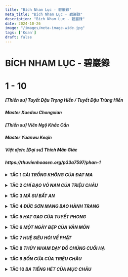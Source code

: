 ```yaml
---
title: "Bích Nham Lục - 碧巖錄"
meta_title: "Bích Nham Lục - 碧巖錄"
description: "Bích Nham Lục - 碧巖錄"
date: 2024-10-26
image: "/images/meta-image-wide.jpg"
tags: ['Koan']
draft: false
---
```


<div class="container vi-koans">

  <h1>BÍCH NHAM LỤC - 碧巖錄</h1>
  <h1>1 - 10</h1>

  <h5>[Thiền sư] <em>Tuyết Đậu Trọng Hiển / Tuyết Đậu Trùng Hiển</em></h5>
  <h5>Master <em>Xuedou Chongxian</em></h5>

  <h5>[Thiền sư] <em>Viên Ngộ Khắc Cần</em></h5>
  <h5>Master <em>Yuanwu Keqin</em></h5>

  <h5>Việt dịch: [Đại sư] <em>Thích Mãn Giác</em></h5>

  <h5>https://thuvienhoasen.org/p33a7597/phan-1</h5>

  <details>
    <summary class="font-bold">
      <b>TẮC 1 <em>CÁI TRỐNG KHÔNG CỦA ĐẠT MA</em></b>
    </summary>

    THÙY:

    Thấy khói bên kia núi biết là có lửa, thấy sừng bên kia tường biết là có trâu. Chỉ một hiểu ba, thoáng nhìn đã rõ, đó cũng như chuyện cơm nước thường ngày của tăng sĩ. Còn như cắt đứt các dòng nhánh, hiện lên ở phương đông, chìm đi ở phương tây, tung hoàng nghịch thuận, tự tại cho hay lấy, vào giây phút đó, thử nói xem là hành tung của kẻ nào? Thử nhìn vào những lời dây dưa của Tuyết Đậu.

    CỬ:

    Lương Vũ Đế hỏi Đạt Ma Đại Sư, “ Thế nào là sự thật cứu cánh siêu phàm?” Đạt Ma nói, “Trống không chẳng có gì là siêu phàm”. Vũ Đế hỏi, “Thế đối diện Trẫm là ai vậy?” Đạt Ma nói “Không biết”. Vũ Đế không hiểu, Đạt Ma bèn sang sông qua nước Ngụy. Sau đó Vũ Đế thuật lại câu chuyện trên cho Chí Công. Chí Công hỏi , “Thế bệ hạ đã biết người ấy là ai chưa?” Vũ Đế nói “ Không biết”. Chí Công nói, “Đó chính là Bồ Tát Quan Âm đến để truyền tâm ấn của Phật.” Vũ Đế lấy làm ân hận, bèn sai sứ đuổi theo để mời Đạt Ma trở lại. Chí Công nói, “Đừng có nói là bệ hạ sai sứ đuổi theo, dù cho là cả nước có đuổi theo đi nữa người ấy cũng không trở lại đâu.”

    BÌNH:

    Đạt Ma từ xa nhìn thấy đất này ( Trung Hoa) có căn khí Đại Thừa, cho nên mới lênh đênh vượt biển mà tới, quyết ý trao truyền tâm ấn, khai ngộ nẻo mê, không lập văn tự, chỉ thẳng vào tâm, để người ta thấy tự tính của mình mà chứng thành Phật đạo[1].Nếu ai có thể thấy được như thế đương nhiên cũng được giải thoát, không còn bị tất cả các hệ lụy của ngôn ngữ ràng buộc, lập tức siêu việt lên tất cả chứng thành ngay Phật tính [2].Sau đó mới có thể nói chuyện với Vũ Đế cũng như thấy rõ cái chỗ an tâm của Nhị Tổ[3].Không còn những so đo phân biệt của cảm quan, cắt đứt tất cả những thứ này, bình thản tự tại, cần gì còn phải phân biệt thị phi, tính toán được mất? Tuy là như vậy, song mấy ai có thể như thế?

    Vũ Đế thường mặc áo cà sa, đích thân giảng Kinh Phóng Quang Bát Nhã[4], giảng sống động đến mức khiến hoa trời rơi tơi tả xuống đất biến thành ngọc lưu ly. Vũ Đế còn học Đạo thờ Phật, ra lệnh cho thiên hạ xây chùa độ tăng, tu hành theo giáo lý. Thiên hạ gọi ông là Phật Tâm Thiên Tử.

    Lúc Đạt Ma mới đến gặp Vũ Đế, Vũ Đế bèn hỏi , “Trẫm xây chùa độ tăng, như thế có công đức chăng?” Đạt Ma nói “ Chẳng có công đức gì cả”. Như thế chẳng khác gì xối nước bẩn lên đầu người ta. Nếu như ai hiểu được câu nói “ chẳng có công đức gì cả” này, kể như người ấy đủ khả năng đối diện Đạt Ma. Thử nói xem xây chùa độ tăng mà lại chẳng có công đức gì cả? ý nghĩa lời này là ở đâu?

    Vũ Đế thường cùng Lũ Ước Pháp sư, Phó Đại Sĩ, và Chiêu Minh Thái Tử bàn luận về hai sự thật cứu cánh và công ước. Cứ theo như trong giáo lý thì sự thật cứu cánh là để giải minh phi hữu, sự thật công ước là để giải minh phi-vô. Cứu cánh và công ước không phải là hai, đó chính là sự thật tuyệt đối siêu phàm. Đó là chỗ vi diệu huyền ảo nhất mà hỏi Đạt Ma, “ Thế nào là sự thật cứu cánh siêu phàm?” Đạt Ma nói, “ Trống không chẳng có gì là siêu phàm”. Tất cả các tăng sĩ trong thiên hạ không ai nhảy ra khỏi chỗ này nổi cả. Đạt Ma dùng một đao cắt đứt tất cả chấp trước cho Vũ Đế. Nay người ta mới hiểu lầm làm sao, lại dở trò tinh quái trợn mắt mà nói, “trống không chẳng có gì ăn nhằm đến lời dạy của Đạt Ma cả.

    Ngũ Tổ thường nói, “Chỉ cần người ta có thể hiểu thấu cái nguyên lý trống không chẳng có gì là siêu phàm này là người ta có thể về nhà ngồi bình thản.” Một bên thì thiên hạ lo tạo ra những phức tạp, song cũng chẳng hại gì đến việc Đạt Ma đập vỡ cái thùng đen[5] cho họ. Đạt Ma chính là người kỳ đặc nhất trong vấn đề này. Cho nên mới có lời nói, “ Nếu như có thể tham hiểu một câu, thì có thể hàng vạn câu một lúc”. Lúc ấy đương nhiên người ta có thể thấu rõ, nắm vững. Cổ nhân nói, “ Tan Xương nát thịt không đủ trả, hiểu được một câu vượt trăm ức.”

    Đạt ma đối diện trực tiếp với Vũ Đế, lận đận biết bao. Vũ Đế không giác ngộ, lại còn dựa vào kiến chấp, nhân-ngã, hỏi thêm một câu, “Đối diện với Trẫm là ai?” Đạt Ma từ bi cùng tột, lạinói với Vũ Đế “Không biết”. Khiến cho Vũ Đế kinh hoàng đi, không hiểu Đạt Ma muốn nói gì . Đến mức này mà còn chấp có hay không thì đều chẳng nhằm.

    Đoan hòa thượng có lời tụng rằng;

    Một tên bình thường một ưng rơi

    Lại thêm tên nữa mất công thôi

    Trở về Thiếu Thất ngồi yên đó,

    Vũ Đế đừng mong ngỏ lời mời.

    Lại nói, “ Ai muốn mời Đạt Ma trở lại cơ?”

    Vũ Đế không hiểu, Đạt Ma bỏ nước Lương mà đi, lão hán này chỉ còn biết lúng túng. Đạt Ma bèn qua sông đến nước Ngụy. Sau này có truyền kỳ nói lại rằng Đạt Ma đạp trên một cọng lau mà qua sông. Điều này không được rõ lắm, có thể là những lời tán tụng mà thôi.[6]Lúc ấy Ngụy Minh Đế đang trị vì. Minh Đế vốn thuộc về một chủng tộc phương bắc, gọi là Thác Bạt (Toba) sau này mới tự nhận là người Trung Quốc. Đạt Ma đến đó không đi gặp ai nữa mà lên thẳng núi Thiếu Lâm, ngồi thiền quay mặt vào tường suốt chín năm. Sau đó mới gặp Nhị Tổ. Người ở vùng đó gọi Đạt Ma là “ Bích Quán Bà La Môn”.

    Vũ Đế sau đó hỏi Chí Công, Chí Công nói, “ Thế bệ hạ đã biết người ấy là ai chưa?” Vũ Đế nói, “Không biết”. Thử nói xem cái “ không biết” này là một hay khác với cái “không biết” của Đạt Ma. Giống thì có giống, nhưng mà không phải là một. Thiên hạ hay hiểu lầm mà bảo rằng, “ Trước đó, lúc Đạt Ma nói “ không biết” là đang trả lời về Thiền, sau đó lúc Vũ Đế trả lời Chí Công, câu trả lời ấy chỉ nằm ở bình diện tri thức công ước.” May thay điều này chẳng có gì nhằm nhò với ý chỉ của Đạt Ma. Lúc ấy Chí Công hỏi như thế, thử hỏi xem, Vũ Đế phải trả lời như thế nào? Tại sao không một gậy đập chết Chí Công đi cho rồi để khỏi phải lộ vẻ hồ đồ? Vũ Đế lại thành thực mà khẩn khoản đáp là “ không biết”. Chí Công thấy cơ hội, bèn chụp lấy mà nói, “Đó chính là Bồ Tát Quan Âm đến để truyền tâm ấn của Phật.” Vũ Đế bèn ân hận mà sai sứ đuổi theo để mời Đạt Ma trở lại. Ngây ngô thật! Phải chi lúc Chí Công nói, “Đó chính là Bồ Tát Quán âm đến để truyền tâm ấn của Phật,” mà Vũ Đế tống cổ ông ta ra khỏi nước thì hẳn đã còn có gì hay ho hơn.

    Theo truyền thuyết thì Chí Công mất vào năm Thiên Giám thừ mười ba (514 A.D), Đạt Ma thì mãi năm Đại Thông nguyên niên (520 A.D.) mới tới Lương. Như thế là cách nhau có đến bảy năm, làm thế nào có thể bảo là hai người có gặp nhau được? Đây hẳn phải là một truyền thuyết sai lầm. Song những gì đã ghi lại trong truyền thống, ở đây không bàn cãi làm gì. Điều quan trọng là phải hiểu cái ý chính của vấn đề mà thôi. Thử nói xem, Đạt Ma là Quan Âm, Chí Công cũng là Quan Âm, vậy thì ai thật sự là Quan Âm đây? Đã là Quan Âm thì tại làm sao lại còn có hai? Tại sao lại chỉ có hai, mà không hàng đoàn hàng lũ?

    Sau đó ở Ngụy Đạt Ma có nghị luận với Quang Thống luật sư và tam tạng sư Bồ Đề Lưu Chi. Đạt Ma gạt bỏ hình tướng chỉ thẳng vào tâm, song hai vị kia thì chấp trước thành kiến cho nên không chấp nhận nổi lập luận của Đạt Ma. Rốt cuộc còn sinh khởi lòng ganh ghét và mấy bận toan đầu độc Đạt Ma. Đến lần thứ sáu, vì hóa duyên đã trọn vẹn, và cũng đã tìm được người để truyền Pháp, bèn thản nhiên chấp nhận[7], rồi ngồi thẳng thắn mà mất. Đạt Ma được mai tang ở chùa Định Lâm trên núi Hùng Nhĩ. Sau này người nước Ngụy là Tống Vân trên đường đi sứ có gặp Đạt Ma trên ngọn Thông Lĩnh tay cầm một chiếc dép trở về Ấn Độ.

    Vũ Đế thương tiếc, tự soạn văn bia rằng, “Ôi, thấy mà chẳng thấy, gặp mà chẳng gặp, ngàn xưa ngàn sau, oán thay hận thay.” Rồi lại tán thán rằng,” Tâm mà không thì trong sát na chứng được diệu giác, tâm mà có thì ngàn muôn kiếp vẫn đọa luân hồi.”

    Thử nói xem hiện giờ Đạt Ma ở đâu? Đi qua rồi mà cũng chẳng biết.

    TỤNG:

    Sự thật trống không

    Làm sao phân biện

    Trước trẫm là ai?

    Còn nói không biết

    Do đó lén qua sông

    Há không sinh gai góc

    Cả nước đuổi theo cũng chẳng về,

    Ngàn sau ngàn xưa nhớ mong suông

    Đừng nhớ mong

    Gió thổi mặt đất bao giờ ngưng

    Sư nhìn hai bên nói:

    Nơi này còn có Tổ Sư chăng/

    Tự đáp, “Có”.

    Đến đây rửa chân cho lão tăng

    BÌNH:

    Tuyết Đậu tụng công án này, giống như y thể khéo múa Thái A Kiếm, uyển chuyển trong không, đương nhiên không phạm phải mũi nhọn. Nếu như không có cái khả năng này, thì vừa nhặt kiếm lên tay hẳn đã bị mũi nhọn đả thương. Đối với những người đủ mắt để nhìn thấy thì một niệm, một xuyên, một khen, một chê, chỉ dùng tứ cú mà định đoán cả một tắc công án. Phàm việc tụng cổ, thường là giảng về Thiền một cách vòng vo, nêu lên ý chính của vấn đề xưa, rồi theo các dữ kiện mà kết thúc công án, chỉ có thế thôi.

    Tuyết Đậu giáp mặt trực tiếp với công án, lập tức tụng rằng, “Sự thật trống không, làm sao phân biện?” Dưới câu đầu, Tuyết Đậu thêm một câu này, quả là kỳ đặc hết sức. Thử nói xem, rốt cuộc phải phân biện như thế nào? Dù cho có mắt sắt người đồng đi nữa, cũng chẳng biết đường nào mà rờ rẫm. Đến chổ này rồi, há có thể lấy tỉnh thức ra mà đắn đo được sao? Do đó mà Vân Môn nói, “ Như đánh đá lửa, giống ánh điện chớp”. Vấn đề này không nằm trong sự suy nghĩ hay ý tưởng. Đến lúc mà ông há miệng, thì đâu còn có công dụng gì nữa. Ngay lúc tính toán so đo vừa khởi, thì con chim cắt đã bay qua Tân La ( Cao Ly ) rồi.

    Tuyết Đậu nói, “Các ông tăng trong thiên hạ, các ông phân biện vấn đề này như thế nào? Đối diện với trẫm là ai?” Lại còn nói “không biết”. Đây chính là chỗ từ tâm của Tuyết Đậu, nổ lực không ngớt để giúp thiên hạ. Thử nói xem “trống không” và “ không biết” là một hay hai. Nếu như người đủ khả năng hiểu, thế nào cũng phân nó làm hai. Thiên hạ ở mọi nơi thường nói, “Tuyết Đậu cùng lắm chỉ nêu lại vấn đề lên một lần nữa mà thôi.” Đâu có biết rằng, bốn câu tụng đã nói lên hết ý nghĩa của công án rồi.

    Sau đó vì lòng từ bi, Tuyết Đậu mới tụng sự tích nhân duyên rằng, “ Do đó lén qua sông, há không sinh gai góc?” Đạt Ma đến xứ này vốn để giải thoát thiên hạ khỏi chỗ dính dấp ràng buộc, nhổ đinh bạt chốt, cắt dọn gai góc. Tại sao Tuyết Đậu lại đi nói rằng Đạt Ma làm gai góc sinh? Cũng không phải chỉ vào buổi ấy, mà ngày nay dưới chân mọi người gai góc cũng đã thâm đến mấy trượng. “Cả nước đuổi theo cũng chẳng về, ngàn xưa ngàn sau nhớ mông suông”, đúng là không phải trượng phu. Thử nói xem, Đạt Ma ở đâu? Nếu thấy được Dạt Ma thì sẽ thấy được chỗ vì người của Tuyết Đậu.

    Tuyết Đậu lại sợ thiên hạ mải đuổi theo kiến thức thường tình, cho nên mở tung khóa chốt, để lộ chỗ thấy của mình mà nói rằng, “Đừng nhớ mong! Gió thổi mặt đất bao giờ ngưng.” Nếu đã không nhớ mong, thì các chuyện dưới chân mình làm sao mà nảy sinh? Tuyết Đậu nói, hiện giờ ở đây, gió trong thổi mặt đất, trên trời dưới đất, có chỗ nào là cùng cực? Tuyết Đậu đem tất cả các việc từ thiên cổ vạn cổ ném ngay ra trước mặt. Không phải chỉ với một mình Tuyết Đậu, mà ngay hiện giờ có chỗ nào là cùng cực? Ngay cả nơi con người các ông,có chỗ nào là cùng cực?

    Tuyết Đậu lại vẫn sợ thiên hạ sẽ chấp trước vào chỗ này, cho nên lại mượn vào phương tiện, lớn tiếng nói, “Nơi này còn có Tổ Sư chăng?” Rồi tự trả lời, “Có”. Ở đây Tuyết Đậu chẳng còn ngần ngại bộc lộ lòng dạ của mình cho thiên hạ. Lại tự nói, “Đến đây rửa chân cho lão tăng”.Quả tình là hạ thấp quang huy của người ta một cách quá đáng, song lúc ấy Tuyết Đậu cũng đã cung hiến cả tay chân mình. Thử nói xem, ý của Tuyết Đậu nằm ở chổ nào? Đến chổ này rồi thì có gọi là lừa cũng được, có gọi là ngựa cũng được, mà có gọi là Tổ Sư cũng được. Song làm sao có thể gọi tên hay mô tả được? Ý kiến thông thường rằng Tuyết Đậu chỉ lợi dụng Tổ Sư, may thay chẳng có gì nhằm nhò với việc này cả. Nhưng mà thử nói xem, rốt cuộc là chuyện gì đây? “Chỉ cho lão hồ biết, không cho lão hồ hiểu”.

  </details>

  <br/>

  <details>
    <summary class="font-bold">
      <b>TẮC 2 <em>CHÍ ĐẠO VÔ NAN CỦA TRIỆU CHÂU</em></b>
    </summary>

    THÙY:

    Trời đất hẹp; trăng sao tinh tú đồng thời tối ám. Dù cho là gậy giáng xuống như mưa sa, tiếng hét vang dội như sấm động, các ông vẫn chưa đảm đương được việc hướng thượng của tông môn.Dù cho là chư Phật của ba đời, cũng chỉ có thể tự biết;Tổ Sư của các thế hệ cũng không thể đề cập rốt ráo được vấn đề. Cả một kho giáo lý cũng không giải thích hết, các tăng sĩ thông thái cũng không tự cứu được. Đã đến mức độ này rồi, làm thế nào còn xin chỉ đạo nữa được?Nói ra chữ “Phật” chẳng khác gì là lội trong nước bùn, nói ra chữ “ Thiền” cả mặt lúng túng. Bậc thượng sĩ có công tu tập lâu dài chẳng cần phải đợi ai nói, còn kẻ hậu học căn cơ thô thiển thì vẫn cần phải điều nghiên và hiểu thấu.[8]

    CỬ:

    Triệu Châu dạy chúng nói, “Đạo lớn không khó miễn đừng so đo. Vừa có ngôn ngữ lập tức có lựa chọn so đo. Điều này hết sức minh bạch. Lão tăng này chẳng ở nơi minh bạch. Các ông có còn trì giữ gì chăng?”

    Lúc ấy có ông tăng hỏi, “ Không ở nơi minh bạch, thì thầy trì giữ cái gì?”

    Triệu Châu nói “ Tôi cũng chẳng biết nữa.”

    Ông tăng nói, “Hòa thượng đã không biết cớ sao còn nói là không ở nơi minh bạch?”

    Triệu Châu nói, “Hỏi về vấn đề là đủ rồi. Mau lạy rồi trở lui.”

    BÌNH:

    Triệu Châu thường dẫn lời “Đạo lớn không khó, miễn đừng so đo” này. Đây vốn là từ bài Tín Tâm Minh” của Tam Tổ[9] “Đạo lớn không khó, miễn đừng so đo. Đừng thích hay ghét, tự nhiên minh bạch.” Vừa khởi lòng thị phi, tức là có lựa chọn so đo, điều này rất minh bạch. Vừa sinh lòng hiểu như thế, vấn đề kể như đã vuột mất. Khi bị ràng buộc dính dấp, biết làm được gì? Triệu Châu nói, “Đây là lựa chọn so đo, điều này rất minh bạch.” Thời buổi này người tham Thiền học đạo, nếu không vướng vào chỗ lựa chọn so đo, thì cũng ngồi trong sự minh bạch. Triệu Châu nói, “ Lão tăng không ở nơi minh bạch. Các ông có còn trì giữ gìn nữa chăng?” Các ông đã không ở chỗ minh bạch, thử nói xem, Triệu Châu ở đâu? Tại sao vẫn còn dạy cho thiên hạ trì giữ?

    Ngũ Tổ thường nói, “Đưa tay ra như thế dắt các ông, các ông hiểu như thế nào? Thử nói xem, đâu là chỗ đưa tay ra? Nhận thức ý nghĩa đầu lưỡi câu, đứng chấp vào điểm giữa cán cân.

    Ông tăng kia bước ra, quả là kỳ đặc hết sức. Tại sao vậy? Ông ta nắm được chỗ hở của Triệu Châu bèn dồn Triệu Châu bằng câu hỏi. “ Hòa thượng đã không ở nơi minh bạch thì còn trì giữ cái gì nữa?” Triệu Châu cũng hay, chẳng bao giờ dùng đến gậy hay hét, chỉ nói, “ Tôi cũng chẳng biết”. Nếu như không phải là lão tăng , bất cứ ai bị ông tăng kia dồn như thế ắt cũng đến phải lúng túng. May mà lão tăng Triệu Châu có thể tự tại chuyển thân cho nên mới trả lời ông tăng như trên. Những kẻ học Thiền ngày nay, bị hỏi cũng thường trả lời, “ Tôi cũng chẳng biết, chẳng hiểu.” Có điều tuy chung một đường song không cùng một lối. Ông tăng kia có chỗ đặc biệt lắm; mới biết hỏi tiếp, “ Hòa thượng đã không biết, cớ sao còn nói là không ở nơi minh bạch?” Đối đáp thật hay!

    Nếu như là người khác thì không cách chi mà gỡ gạc cho được. song Triệu Châu lại là một chuyên gia, chỉ nói với ông tăng kia, “ Hỏi về vấn đề là đủ rồi, lạy rồi trở lui đi.” Ông tăng này vẫn chẳng biết phải đối xử thế nào với lão hán này, chỉ còn biết ấm ức ngậm miệng.

    Đây đúng là bậc tông sư đại đảm, không bao giờ bàn luận về lẽ huyền diệu hay cơ cảnh với chúng ta, mà chỉ tiếp thiên hạ bằng những vấn đề căn bản nhất. Cho nên nói, “ Khi chúng mình bài báng nhau ta chấp các ông cặp sừng, khi chúng mình phỉ nhổ nhau ta chấp các ông tạt nước.” Đâu có ai ngờ rằng lão hán này suốt đời hành cước chẳng bao giờ xử dụng đến gậy hay hét, mà chỉ dùng những lời lẽ tầm thường, có điều người trong thiên hạ chẳng ai làm gì được ông ta cả. Chỉ bởi vì bình sinh không bao giờ ông ta chịu so đo:cho nên ông ta đắc đại tự tại tha hồ tung hoành ngang dọc. Người thời buổi này không hiểu, chỉ nói rằng Triệu Châu không trả lời câu hỏi hoặc giải thích cho người khác. Họ đâu có ngờ rằng sự việc lướt qua trước mặt họ mà họ không hay biết.

    TỤNG:

    Đạo lớn không khó

    Đầu mối ngôn ngữ

    Một có nhiều loại

    Hai không nhị nguyên

    Chân trời nhật nguyệt lên xuống

    Ngoài song núi thâm nước lạnh

    Trong đầu ý cạn sao còn vui

    Cây khô điệu sáo vẫn chưa dứt

    Khó thật! Khó thật!

    So đo minh bạch bạn tự nhìn.

    BÌNH:

    Tuyết Đậu biết ý của Triệu Châu cho nên mới tụng rằng, “Đạo thật không khó.” Sau đó lại nói tiếp, “Đầu mối ngôn ngữ”. Chỉ một mà không hiểu ba. Tuyết Đậu nói, “Một có nhiều loại, hai không nhị nguyên,” đây chính là lấy ba mà hiểu lại một. Thử nói xem đâu là đầu mối ngôn ngữ? Tại sao trong một có nhiều loại mà trong hai lại không có nhị nguyên? Nếu như không đủ mắt để nhìn, biết rờ rẫm ở đâu đây? Nếu như hiểu được hai câu này, thì đúng như la cổ nhân gọi là “ trở thành thuần nhất[10] lại như xưa thấy núi là núi sông là sông, dài là dài, ngắn là ngắn, trời là trời, đất là đất.” Song cũng có lúc gọi trời là đất, có lúc gọi đất là trời, có lúc bảo núi không phải là núi, bảo sông không phải là sông. Rốt cuộc làm thế nào để được bình an? Gió tới cây rung, sóng dâng thuyền lên.Xuân sinh hạ trưởng thu liễm đông tàn. Mọi vật tự diễn biến theo thứ tự bình thường của chúng. Bốn câu tụng này đột nhiên dứt tuyệt.

    Tuyết Đậu có thừa tài, cho nên mới mở túi ra cho chúng ta một kết luận. Có điều chỉ giống như đặt thêm đầu lên đầu mà thôi, nói rằng “Đạo Phật không khó, đầu mối ngôn ngữ. Một có nhiều loại, hai không có nhị nguyên.” Tuy rằng không có nhiều sự vật, song nơi chân trời lúc mặt trời mọc thì mặt trăng lặn, ngoài song lúc núi thâm thì nước lạnh. Đến mức này rồi thì ngôn ngữ cũng đến nơi cùng cực, cái gì cũng là đạo và mọi vật đều là thật. Phải chăng đây là lúc mà tâm cảnh đều quên, hợp thành thuần nhất. Đầu lời tụng Tuyết Đậu có hơi đơn độc và lừng lững; khúc cuối lại cũng có phần lậu đậu không ít. Nếu như tham rõ ra thấy suốt được, thì nó giống như mùi vị của đề hồ. Còn nếu như vẫn chưa dứt bỏ được cảm quan, thì chỉ thấy mơ hồ lúng túng, tuyệt nhiên không thể hiểu được lối nói chuyện này.

    “Trong đầu ý cạn sao còn vui, cây khô điệu sáo vẫn chưa dứt”. Đây chính là chổ phối hợp, các công án hỏi về Đạo của người xưa, Tuyết Đậu rút tỉa ra, xâu vào một chuỗi, rồi dùng mà tụng “đạo lớn không khó, miễn đừng so đo.” Người bây giờ không hiểu ý cổ nhân, chỉ cắn chữ nhai câu, đến bao giờ mới hết đây? Phải là một người thông thạo lắm mới hiểu được lối nói chuyện này.

    Chẳng lẽ chưa nghe có ông tăng hỏi Hương Nghiêm, “Thế nào là đạo?” Hương Nghiêm đáp, “Điệu sáo trong rừng cây khô.” Ông tăng hỏi, “Thế nào là người trong đạo?” Hương Nghiêm đáp, “Đôi mắt trong đầu lâu”. Sau đó ông tăng hỏi Thạch Sương, “ Thế nào là điệu sáo trong rừng cây khô?” Thạch Sương nói, “Vẫn còn thấy vui.” Ông tăng nói, “Thế nào là đôi mắt trong đầu lâu?” Thạch Sương nói, “ Vẫn còn vướng vào trong trí thức”. Ông tăng thuật lại cho Tào Sơn. Tào Sơn nói, “Huyết mạch chưa đoạn”. Ông tăng hỏi,” Thế nào là đôi mắt trong đầu lâu?” Tào Sơn nói, “Chưa khô hết”. Ông tăng hỏi, “Ai là người nghe thấy?” Tào sơn nói, “Không trời đất là không có người nào không nghe.” Ông tăng hỏi,” Không hiểu cái câu “điệu sáo’ kia trích dẫn từ đâu?” Tào Sơn nói, “Không hiểu là trích dẫn từ đâu, song những ai nghe thấy đều chết cả.” Rồi tụng rằng, “ Cây khô điệu sáo thật thấy đạo, đầu lâu không thức mắt mới sáng. Hỉ thức diệt hết mọi sự dứt, sao phân biệt được trong với đục?” Tuyết Đậu có thể nói là có kỹ sảo lớn, một lúc mà co thể tóm lược bài tụng cho các ông. Tuy như vậy, chẳng hề vướng vào nhị nguyên.

    Chỗ cuối bài tụng, Tuyết Đậu có ý vì người, mới nói, “Khó thay, khó thay!” Chính cái “ khó thay, khó thay , khó thay” này mà các ông phải tham cho thấu thì mới có thể hiểu được. Tại sao lại như thế? Há không nghe Bách Trượng nói, “Tất cả ngôn ngữ, sơn hà đại địa, mỗi cái tự trở về với chính mình.” Phàm những cái Tuyết Đậu nêu ra hay lấy đi cuối cùng đều tự trở về chính nó. Thử nói xem chỗ nào là chỗ Tuyết Đậu vì thiên hạ? So đo, minh bạch, tự ông nhìn lấy? Đã bày vẽ dây dưa, tại sao lại còn nói, ông tự nhìn lấy.” Thử nói xem ý của thầy ta ở chỗ nào? Đừng có nói là người khác không hiểu nổi, ví dù sư núi này đến chỗ đó, cũng chẳng thể nào hiểu nổi.

  </details>

  <br/>

  <details>
    <summary class="font-bold">
      <b>TẮC 3 <em>MÃ SƯ BẤT AN</em></b>
    </summary>

    THÙY:

    Một cơ một cảnh, một lời một câu,phải tìm lối mà vào. Có một vết thương trên thịt, nó có thể thành hang thành động. Đại dụng hiện tiền không còn qui tắc .Phải tìm cho ra cái chỗ hướng thượng.Nó bao trùm trời đất, song không biết chỗ nào mà rờ rẫm. Như vậy cũng được mà không như vậy cũng được, thế thì quá rườm ra. Như vậy cũng không được mà không như vậy cũng không được, thế thì quá đơn độc. Không theo hai con đường này, như thế nào mới đúng? Xin thử nêu ra xem.

    CỬ:

    Mã Đại Sư[11] không khỏe. Viện chủ hỏi “ Gần đây sức khoẻ của hòa thượng như thế nào? Đại sư nói, “ Nhật diện Phật, nguyệt diện Phật[12]

    BÌNH:

    Mã Đại Sư không khỏe. Viện Chủ hỏi, “Gần đây sức khỏe của Thầy ra sao?” Đại Sư nói, “Nhật diện Phật, nguyệt diện Phật.” Nếu như các bậc Tổ Sư không đương đầu với thiên hạ bằng những vấn đề căn bản nhất, làm thế nào chúng ta có thể có được cái quang huy của Đạo như thế này? Nếu hiểu được cái cốt yếu của công án này, người ta có thể một mình lửng thửng tận trời cao. Nếu không hiểu được cốt yếu của nó thì tựa như lạc bước trước rặng cây khô trên vách đá. Nếu như là người có bản lãnh, đến chỗ này hẳn phải có khả năng để dắt trâu của thợ cầy, đoạt thức ăn của người đói, thì mới có thể thấy được cái chỗ vì người của Mã Đại Sư.

    Ngày nay có nhiều người nói rằng Mã Đại Sư tiếp viện chủ. May thay mà lời ấy chẳng có gì nhằm nhò với việc này cả. Ngày nay trong chúng tăng cũng có nhiều người hiểu sai, trợn mắt mà nói, “Ở đây mắt trái là nhật diện, mắt phải là nguyệt diện.” Nói như vậy thì có gì là nhằm nhò? Cho dù đến năm con lừa đi nữa nằm mộng cũng chẳng thấy được. Chỉ để cho ý của cổ nhân lướt qua mà không bắt được.

    Còn như Mã Đại Sư nói như thế, ý nghĩa ở chỗ nào? Có người bảo ý Mã Đại Sư muốn nói là, “Pha thuốc đau bụng và mang đến cho tôi một chén.” Như thế thì có gì nhằm nhò? Đã đến chỗ này rồi thì làm sao để được bình an? Cho nên mới có lời nói, “ Một con đường hướng thượng, ngàn thánh không truyền; người học mệt mỏi với hình tướng, giống như con khỉ bắt bóng.”

    Chỉ cái “ Nhật diện Phật, nguyệt diện Phật”này cũng hết sức khó thay, ngay cả Tuyết Đậu cũng thấy khó tụng. Song bởi vì thầy ta đã thấy rõ, cho nên mới dùng hết sức bình sinh ra mà chú giải.Các vị có muốn thấy Tuyết Đậu không? Xin đọc đoạn văn dưới đây.’

    TỤNG:

    Nhật diện Phật nguyệt diện Phật

    Ngũ đế tam hoàng là cái gì?

    Hai mươi năm nay bao tân khổ,

    Vì mấy người bận vào hang rồng!

    Cái mệt nhọc này đáng nói lại,

    Nạp tăng mắt sáng chớ coi thường.

    BÌNH:

    Khi Tống Thần Tông còn tại vị (1086-1085) ông ta nghĩ rằng bài tụng này châm biếm quốc gia, cho nên không cho phép ghi vào Đại Tạng. Trước hết Tuyết Đậu nêu ra, “Nhật diện Phật nguyệt diện Phật, Ngũ đế tam hoàng là cái gì?” Thử nói xem, ý của thầy ta nằm ở đâu? Vừa rồi tôi mới giải thích cho quí vị rồi. Tuyết Đậu trực tiếp chú giải ( Mã Tổ). Cho nên mới có lời nói rằng “ Thả câu bốn biển, chỉ câu mãnh long.” Chỉ một câu này đã chấm dứt bài tụng.Sau đó, Tuyết Đậu lại vụng về việc nổ lực tham thiền cả đời của thầy ta. “ Hai mười năm nay bao tân khổ, vì người mấy bận vào hang rồng”. Tuyết Đậu giống cái gì? Giống như một người vào hang rồng để tìm ngọc. Sau đó mới phá tan vô minh. Dù việc này có thể nói là kỳ đặc hết sức, nguyên lai chỉ giống như “ Ngũ đế tam hoàng là cái gì? “ Thử nói xem, cốt yếu của lời nói của Tuyết Đậu nằm ở chổ nào? Cần phải tự mình lui lại mà ngó, sau đó mới thấy được nó nằm ở chỗ nào?

    Đa số người ta không hiểu ý của Tuyết Đậu chỉ nói là thầy ta châm biếm quốc gia. Hiểu như thế, chỉ là tình kiến. Đây là trích từ bài “ Công Tử Hành Thi” của Thiền Nguyệt, “Áo gấm thêu, tay cầm chim cắt; lững thững mặt mày đầy khinh hốt. Cấy gặt khó khăn nào hay biết, Ngũ đế tam hoàng là cái gì?” Tuyết Đậu nói, “ Cái mệt nhọc này đáng nói lại, nạp tăng mắt sáng chớ coi thường.” Có bao nhiêu người sinh sống trong hang rồng? Dù cho ông có là ông tăng mắt sáng có mắt trên trán và đạo bùa dưới nách, chiếu sáng khắp tứ phương thiên hạ, đến chỗ này cũng không thể khinh hốt, mà phải cẩn trọng mới được.

  </details>

  <br/>

  <details>
    <summary class="font-bold">
      <b>TẮC 4 <em>ĐỨC SƠN MANG BAO HÀNH TRANG</em></b>
    </summary>

    THÙY:

    Dưới thanh niên bạch nhật, không cần phải vạch đông chỉ tây. Song tùy thời tiết nhân duyên vẫn cần phải tùy bệnh cho thuốc. Thử nói xem, buông thả hay giữ chặt cái nào hơn? Thử nêu ra xem sao.

    CỬ:

    Đức Sơn đến nơi của Qui Sơn, ôm bao hành trang vào Pháp đường, đi từ tây qua đông rồi từ đông qua tây, nhìn quanh nói, “ Vô, vô,” rồi bỏ ra ngoài. Tuyết Đậu phê bình rằng “ Khám phá ra rồi.” Song khi Đức Sơn đến cổng lại nói, “ Cũng không nên thô suất như thế.” Rồi lại đầy đủ uy nghi trở vào gặp Qui Sơn. Lúc Qui Sơn ngồi đó, Đức Sơn dơ tọa cụ lên nói, “Hòa thượng!” Qui Sơn toan chụp lấy phất trần, Đức Sơn bèn hét, rồi rũ áo bỏ đi ra.

    Tuyết Đậu phê bình rằng, “Khám phá ra rồi.”

    Đức Sơn quay lưng về Pháp đường, mang dép cỏ vào rồi bỏ đi. Tối đến Qui Sơn hiỏ vị thủ tòa, “ Người vừa rồi mới đến đâu rồi?” Thủ tòa nói, “Lúc ấy ông ta quay lưng về Pháp đường, mang dép cỏ vào rồi bỏ đi.” Qui Sơn nói, “ Người ấy sau này thế nào cũng lên đỉnh cao tự xây am cỏ mà tiếp tục bài Phật bang Tổ.”

    Tuyết Đậu phê bình, “ Thêm sương lên tuyết.”

    BÌNH:

    Nêu xong lời của Đức Sơn chỉ thêm ba chữ “điểm”. Quí vị có hiểu không? Có lúc xem một cọng cỏ như thân vàng một trượng sáu ( của Phật), có lúc lại xem thân vàng một trượng sáu ( của Phật ) như một cọng cỏ.

    Qui Sơn vốn là giảng sư, tại Tứ xuyên giảng Kinh Kim Cương[13]Theo lời dạy trong Kinh thì trong trí huệ đạt được sau khi chứng Kim Cương Dụ Định (Vajropamasamàdhi), người hành giả học uy nghi Phật trong một ngàn kiếp, tu tập Phật hạnh trong một ngàn kiếp, rồi sau đó mới thành Phật .Thế mà bọn ma ở phương nam lại nói, “Tâm chính là Phật”. Đức Sơn lấy làm công phẫn, gánh theo sớ sao đi về phương nam để dẹp tan bọn ma này. Thấy thầy ta công phẫn như thế cũng đủ hiểu thầy ta là một tay mãnh liệt như thế nào.

    Lúc mới đến Phong Châu, Đức Sơn gặp một bà lão bán bánh rán bên lề đường, mới đặt sớ sao xuống, định mua vài món ăn điểm tâm. Bà lão hỏi, “ Thầy mang theo cái gì vậy?” Đức Sơn nói, “ Kim Cương Kinh Sớ Sao.” Bà lão nói, “Tôi có một câu hỏi, nếu thầy trả lời được xin biếu không bánh cho thầy điểm tâm, còn nếu không trả lời được thì đi chổ khác mà mua”. Đức Sơn nói, “ Cứ hỏi đi”.Bà lão nói, “ Kinh Kim Cương nói: quá khứ tâm bất khả đắc, hiện tại tâm bất khả đắc, vị lai tâm bất khả đắc,chẳng hay thượng tọa muốn điểm tâm cái nào đây?” Đức Sơn không nói năng gì được. Bà lão bèn chỉ cho đến tham khán Long Đàm.

    Vừa bước qua ngưỡng cửa Đức Sơn đã nói, “ Lâu nay nghe tiếng Long Đàm, song khi đến đây chẳng thấy hồ (đàm) mà cũng chẳng thấy rồng(long) hiện.Long Đàm hòa thượng từ sau bình phong bước ra, nói,” Ông quả thật đến Long Đàm”. Đức Sơn bèn cúi lạy rồi lui. Đêm ấy vào phòng của Long Đàm đứng hầu mãi đến khuya. Long Đàm nói, “ Tại sao Thầy chưa lui đi?” Đức Sơn chào rồi vạch màn bước ra, thầy bên ngoài trời tối bèn quay vào nói, “ Bên ngoài tối quá”.Long Đàm bèn thắp đèn giấy rồi đưa cho Đức Sơn, Đức Sơn vừa tiếp lấy, Long Đàm thổi tắt đèn. Đức Sơn hoát nhiên đại ngộ.Lập tức cúi lạy. Long Đàm nói, “Ông thấy được gì mà ông cúi lạy vậy?” Đức Sơn nói, “ Từ rày trở đi kẻ hèn này không còn giám nghi ngờ những gì các lão hòa thượng trong thiên hạ nói nữa.”

    Hôm sau Long Đàm thượng đường nói, “ Trong các ông có một gã răng như rừng kiếm, miệng như bát máu, dù có lấy gậy đập đi nữa cũng không quay đầu. Ngày sau gã sẽ lên đỉnh cao mà lập đạo ta ở đó.” Đức Sơn bèn đem sớ sao ra trước Pháp đường, dơ cao ngọn đuốc lên nói, “ Nghiên cứu các biện luận huyền ảo, thật ra cũng chẳng khác gì đặt một sợi lông vào hư không; xét tận các quan kiện cốt yếu, lại chỉ giống như nhỏ một giọt nước vào thung lũng lớn.” Rồi đốt hết đi.

    Sau đó nghe nói giáo lý của Qui Sơn đang thịnh, mới đến nơi để gặp Qui Sơn với tư cách là người thông hiểu Thiền. Không buồn cởi hành trang, Đức Sơn bước thẳng vào Pháp đường, đi từ tây qua đông rồi từ đông qua tây, nhìn chung quanh nói, “Vô, vô”.Rồi bỏ ra ngoài. Thử nói xem ý của Thầy ta là thế nào? Phải chăng thầy ta điên? Nhiều người hiểu lầm bảo rằng đó là cách kiến lập của Đức Sơn, song không đúng chút nào. Thầy Đức Sơn nầy mới thật là kỳ đặc, cho nên mới có lời nói, “ Xuất chúng phải là tay hảo hán, thắng địch là chuyện sư tử con. Tuyển Phật mà không có mắt này, dù cho ngàn năm làm được chi?” Đến chổ này hẳn phải là một người thông thạo lắm mới nhìn thấy được. Tại sao vậy? Phật Pháp chẳng có gì là phức tạp, làm sao có thể đem tình trần đến mà so đo được? Đó chính là tâm cơ của Đức Sơn, sao mà có lắm lao nhọc như thế . Cho nên Huyền Sa mới nói, “ Cho dù là có giống như bóng trăng trong hồ thu, tiếng chuông trong đêm vắng, khua sóng chẳng làm tan,lúc nào gõ là kêu, song vẫn là việc của bờ bên này sinh tử. Đến chổ này rồi thì không có được mất,thị phi, cũng chẳng có kỳ đặc kỳ diệu. Đã thế thì làm sao hiểu được việc-Đức Sơn đi từ tây qua đông rồi lại từ đông qua tây. Thử nói xem ý của thầy ta là gì?

    Lão hán Qui Sơn chẳng them đếm xỉa Đức Sơn nếu như không phải là người như Qui Sơn hẳn thế nào cũng bị Đức Sơn bẻ gãy rồi. Nhìn xem Qui Sơn là tay thông thạo, chỉ ngồi yên đó mà xem thành bại. Nếu như Qui Sơn không nhìn thấu được ngọn gió thổi đến kia, làm sao mà thầy ta có thể đương đầu với vấn đề như thế được. Tuyết Đậu phê bình một lời rằng, “ Khám phá ra rồi.” Đây giồng như thể một thanh sắt. Tăng chúng gọi như vậy là, “trước ngữ”, tuy ở hai bên song lại không trụ bên nào cả. Phải hiểu lời thầy ta nói, “khám phá ra rồi” như thế nào? Chỗ nào là chỗ khám phá? Thử nói xem khám phá Đức Sơn hay là khám phá Qui Sơn?

    Đức Sơn bèn bỏ ra ngoài, đến cổng tự viện bèn tự nhủ, “ Không nên thô suất như thế”. Đức Sơn muốn thố lộ tim gan ngũ tạng để cùng Qui Sơn “ pháp chiến” một trận, cho nên mới lại đầy đủ uy nghi trở vào Qui Sơn một lần nữa. Lúc Qui Sơn ngồi đó, Đức Sơn dơ tọa cụ lên nói, “ Hòa thượng!” Qui Sơn toan với lấy phất trần, Đức Sơn bèn hét rồi rũ áo bỏ đi. Kỳ đặc hết sức!

    Nhiều người trong tăng chúng nói rằng Qui Sơn sợ Đức Sơn. Nói vậy thì có gì là nhằm nhò? Qui Sơn chẳng hề vội vã. Cho nên cổ nhân nói, “ Người có trí hơn chim thì bắt được chim, có trí hơn thú thì bắt được thú, có trí hơn người thì bắt được người. Ai tham thấu được vấn đề này của Thiền, thì cho dù là tất cả cây cỏ rừng rậm người vật hoa quả sâm la vạn tượng trong trời đất cùng một lúc hét lên, gã cũng chẳng buồn màng tới. Dù cho có lật đổ giường thiền, hét tan đại chúng, gã cũng chẳng buồn màng tới. Cao như trời , rộng như đất. Nếu như mà Qui Sơn không có khả năng bẻ gãy miệng lưỡi của tất cả thiên hạ thì lúc ấy hẳn việc thử thách Đức Sơn đâm ra khó khăn lắm. Nếu như Qui Sơn không phải là thiện tri thức của một ngàn năm trăm người, thì đến lúc đó hẳn đã không phân giải được. Song Qui Sơn là loại người trù tính kế hoạch trong trướng mà đạt được chiến thắng ngoài ngàn dặm.

    Đức Sơn quay lưng về Thiền Đường, mang dép cỏ rồi bỏ đi.Thử nói xem, ý của thầy ta là gì? Đức Sơn thắng hay bại? Còn Qui Sơn như thế là thắng hay bại? Tuyết Đậu phê bình, “ Khám pháp ra rồi” Đó là thầy ta nỗ lực để nhìn thấu hoa ngôn cùng cực của cổ nhân.Như vậy thầy ta mới đúng là kỳ đặc. Tuyết Đậu nói, “khám phá ra rồi”, hai lần, chia thành ba đoạn. Lúc ấy mới giải rõ công án. Tuyết Đậu cũng giống như kẻ bàng quan phán đoán hai người kia.

    Sau đó lão hán Qui Sơn vẫn cứ tà tà, mãi tối đến mới hỏi vị thủ tòa, “ Cái người vừa rồi mới tới ở đâu rồi?” Thủ tòa nói, “ Lúc ấy ông ta quay lưng về Pháp đường, mang dép cỏ vào rồi bỏ đi.” Qui Sơn nói, “ Người ấy sau này thế nào cũng lên đỉnh cao tự xây am cỏ mà tiếp tục bài Phật bang tổ.” Thử nói xem ý của thầy ta như thế nào? Lão hán Qui Sơn không phải là hảo tâm đâu. Đức Sơn sau này tha hồ mà bài Phật bang Tổ, đánh mưa đánh gió, song thầy ta vẫn chẳng rời khỏi hang động của mình. Nghề nghiệp một đời của Đức Sơn bị Qui Sơn nhìn thấu cả. Ở đây có thể nói rằng Qui Sơn thụ ký cho Đức Sơn được chăng? May có thể nói là đầm lớn giấu được núi, chồn khắc phục được báo? May thay, những cái này chẳng có gì nhằm nhò đến vấn đề cả.

    Tuyết Đậu hiểu cái cốt yếu của công án này,cho nên mới dám phán đoán cho người khác nói rằng, “ Thêm sương lên tuyết”. Nêu một lần nữa cho người khác xem. Nếu như ai thấy được, người ấy thật là ngang hàng với Qui Sơn, Đức Sơn và Tuyết Đạu. Nếu như không thấy được, cũng chớ có gượng ép giải thích theo ý riêng.

    TỤNG:

    Một khám phá

    Hai khám phá

    Thêm sương lên tuyết,

    Phi Kỵ tướng quân vào trại địch,

    Còn được an toàn có mấy kẻ?

    Vội đi qua,

    Không buông tha,

    Trên đỉnh cô đơn ngồi trong cỏ.

    Ôi!

    BÌNH:

    Tuyết Đậu tụng một trăm tắc công án, từng tắc một thắp hương mà nêu. Cho nên những bài tụng ấy rất được lưu hành trên đời. Thầy ta rành văn chương , thông hiểu công án. Bao giờ cũng suy nghĩ chín chắn rồi mới hạ bút. Tại sao lại thế? Rồng rắn dễ phân, lừa tăng lại khó. Tuyết Đậu tham thấu nhân duyên này, viết ba câu phê bình ở những chỗ gay go khó hiểu nhất. Rồi toát yếu lại mà làm tụng.

    “Thêm sương trên tuyết” gần như rơi vào nguy hiểm. Còn Đức Sơn thì như thế nào? Giống như Phi ky Tướng Quân vào trại địch, tức là Lý Quảng thiện xạ đượcvua phong làm Phi Ký Tướng Quân. Sau khi đánh giặc, bị người Phiên bắt, toan cho ngựa xé.Quảng giả chết. Nửa đường len lén mở mắt, thấy tên lính canh trong tay có cung tên, bèn tung mình đoạt cung tên trong tay tên lính canh trong tay có cung tên, bèn tung mình đoạt cung tên trong tay tên lính canh, bắn chết tên lính canh. Rồi đoạt ngựa mà tẩu thoát. Bọn giặc tiếp tục đuổi theo, bị Quảng giương cung bắn chết một tên , giặc sợ quá bèn lui. Gã hán tử này có khả năng sống lại từ cõi chết. Tuyết Đậu dẫn tích này trong tụng để so sánh với việc Đức Sơn trở lại gặp Qui Sơn, giống như thể Lý Quảng lại được trở về Hán, và lại cũng nhảy ra lại như xưa.

    Nhìn xem người xưa thấy rốt ráo, hành rốt ráo dụng rốt ráo; quả thật là anh hùng. Phải có cái tài giết người không chớp mắt thì mới có thể lập tức thành Phật được. Chỉ có người lập tức thành Phật, giết người không chớp mắt mới có phần tự do tự tại. Như người bây giờ bị hỏi, mới đấu thì còn có vẻ khí khái của tăng sĩ, song chỉ hỏi dồn một chút, là lập tức bụng mềm chân nhuyễn, lúng ta lúng túng, thiếu hẳn sự liên tục. Cho nên cổ nhân nói,”Tương tục là vấn đề rất khó”. Hãy nhìn Đức Sơn Qui Sơn Hành xử, phải chăng kiến giải của họ luộm thuộm vụng về?Còn được an toàn có mấy kẻ? Vội đi qua” Đức Sơn hét bỏ đi, giống như Lý Quảng bày kế đoạt cung sau khi bị bắt, bắn chết tên lính gác người Phiên, mà trốn thoát khỏi trại giặc. Tuyết Đậu tụng chỗ này quả là có công phu.

    Đức Sơn quay lưng về Pháp đường, mang dép cỏ vào rồi bỏ đi. Có người nào bảo thầy ta thắng thế, đâu có biết rằng lão hán ( Qui Sơn) này vẫn như trước đâu có chịu buông tha thầy ta? Tuyết Đậu nói. “ Không buông thá”. Tối đến Qui Sơn hỏi vị thủ tòa, “ Người vừa rồi mới đến đâu rồi?”Thủ tòa nói, “ Lúc ấy ông ta quay lưng về Pháp đường, mang dép cỏ vào rồi bỏ đi.” Qui sơn nói. Người ấy sau này thế nào cũng lên đỉnh cao tự xây am cỏ mà tiếp tục bài Phật bang Tổ.” Qui Sơn chịu buông tha Đức Sơn bao giờ? Dù sao Đức Sơn cũng kỳ đặc hết sức. Đến chỗ này tại sao Tuyết Đậu lại nói, “ Trên đỉnh cô đơn ngồi trong cỏ?” Xong rồi lại hét? Thử nói xem , ý của thầy ta là ở chổ nào? Tham Thiền thêm ba mươi năm nữa đi.

  </details>

  <br/>

  <details>
    <summary class="font-bold">
      <b>TẮC 5 <em>HẠT GẠO CỦA TUYẾT PHONG</em></b>
    </summary>

    THÙY:

    Kẻ muốn giữ gìn tông môn của chúng ta hẳn phải là một bậc anh hùng hảo hán, có cái khả năng giết người không chớp mắt, mới có thể lập tức thành Phật được.Cho nên quán chiếu và dụng đồng thời, cuộn mở hòa hợp, lý sự không hai, quyền thực tịnh hành. Bỏ qua một cái ,lập tức kiếp lập nghĩa thứ hai. Nếu như cắt phăng ngay hết những dây dưa, kẻ hậu học sơ cơ, khó có chỗ mà bám víu. Hôm qua như vậy, vấn đề không thể tránh được. Hôm nay mà cũng như thế, thì sai lầm đầy trời. Nếu như là người mắt sáng, chẳng thể bị lừa chút nào. Nếu không như thế, thực chẳng khác gì nằm trong miệng hổ, khó mà không tán thân thất mạng. Thử nêu lên cho quí vị xem.

    CỬ:

    Tuyết Phong dạy chúng nói rằng: “ Gom cả trời đất lại, chỉ lớn bằng một hạt gạo. Ném xuống trước mặt, nếu vẫn mê mờ không hiểu tôi sẽ đánh trống mời tất cả mọi người đến xem.

    BÌNH:

    Trường Khánh hỏi Vân Môn, “ Tuyết Phong nói như thế, còn có chỗ nào không xuất đầu lộ diện được không?” Vân Môn nói, “ Có”.Trường Khánh hỏi, “Tại sao?” Vân Môn nói, “Không phải lúc nào cũng có thể có cái kiến giải của dã hồ tinh được.” Vân Phong nói, “ So với trên thì không đủ, so với dưới thì có đủ. Để tôi thêm dây dưa cho các ông vậy.” Đưa gậy lên nói, “ Còn thấy Tuyết Phong không? Lệnh vua khá nghiêm, không cho phép người ta cướp phá ngoài chợ.” Đại Qui Triệt nói “Để tôi thêm bùn lên đất cho các ông.” Dơ gậy lên nói, “ Nhìn kìa nhìn kìa, lão Tuyết Phong đang ỉa ngay trong mặt các ông. Ôi , tại sao các ông không ngửi thấy mùi cứt thối?”

    Tuyết Phong dạy chúng nói, “Gom cả trời đất lại, chỉ bằng một hạt gạo.” Cổ nhân tiếp vật lợi sinh, có những chỗ đặc biệt hết sức. Không bao giờ màng gian khổ, ba lần lên núi Đầu Tử, chín lần đến núi Động Sơn. Đến chỗ nào cũng bầy thùng đen môi gỗ làm đầu bếp chỉ với ý định thấu rõ việc này mà thôi. Khi đến với Động Sơn cũng làm đầu bếp. Một hôm Động Sơn hỏi Tuyết Phong, “ Thầy làm gì vậy?” Tuyết Phong nói, “ Vo gạo” Động Sơn nói, “ Vo hết gạo hay là vo hết cát?”. Tuyết Phong nói, “ Cát với gạo đều vo hết.” Động Sơn nói, “ Vậy thì đại chúng ăn cái gì?” Tuyết Phong bèn lật úp chậu. Động Sơn nói, “ Chú có duyên với Đức Sơn”.Rồi dạy đến gặp Đức Sơn.

    Vừa đến nơi Tuyết Phong đã hỏi, “Kẻ học nhân này có phần gì trong việc truyền thừa của tông phái từ xưa chăng?” Đức Sơn lấy gậy đánh Tuyết Phong rồi nói, “Nói cái gì vậy?” Nhờ đó mà Tuyết Sơn thức tỉnh. Sau bị kẹt tuyết trên Ngao Sơn, Tuyết Phong nói với Nham Đầu, “ Lúc tôi bị ăn gậy của Thầy Đức Sơn, tôi có cảm giác giống như thể cái thùng bị đập lũng đáy”. Nham Đầu hét nói, “ Bộ ông không nghe nói cái gì từ ngoài cửa vào chẳng phải là gia bảo trong nhà sao? Phải là cái gì tự chính trong lòng mình tuôn ra bao trùm cả trời đất, lúc ấy mới có phần nào khế hợp.” Tuyết Phong hốt nhiên đại ngộ, cúi lạy nói, “ Sư huynh, hôm nay đúng là đệ thành đạo trên Ngao Sơn.”

    Người thời nay nói rằng cổ nhân bày đặt ra cái gì đó để làm qui củ cho người đời sau. Nói như vậy chỉ là phỉ bang vổ nhân mà thôi, như thế cũng chẳng khác gì là thân Phật chảy máu. Cổ nhân không cẩu thá giống như người thời nay, làm gì mà chịu suy tầm một lời hay nửa câu suốt cả đời? Cho nên đối với chuyện phù trì tông môn, liên tục thọ mạng của Phật, cổ nhân chỉ thốt ra một lời hay nửa câu, cũng đủ làm cho cả thiên hạ cứng họng. Không có chỗ để cho các ông suy nghĩ, cảm tưởng , hay đương đầu với đạo lý. Thử xem cách Tuyết Phong dạy chúng. Vì thầy ta từng gặp gỡ các người thông thạo cho nên thầy ta cũng có búa kềm của tay thông thạo. Mỗi khi Tuyết Phong thốt ra một lời hay nửa câu, tuyệt nhiên không phải là hoạt kế của bọn quỉ trong hàng dựa vào tâm cơ hay ý thức, Chỉ hiển nhiên là một người siêu qyần bạt tụy. Đoán định tất cả việc cổ kim, không để hở cho bất cứ một mối nghi nào. Dụng xứ của Tuyết Phong toàn như thế cả.

    Một hôm Tuyết Phong dạy chúng rằng, “ Trên Nam Sơn con rắn có mũi rùa, các ông thử đi xem cho kỹ xem.”Lại nói, “ Tất cả trời đất chỉ là con mắt của sa môn, các ông biết đi đâu để ỉa đây?” Lại nói, “Đã gặp các ông ở đình Vọng Châu. Đã gặp các ông ở đình Ô Thạch. Đã gặp các ông ở trước tăng đường.” Lúc ấy Bão Phúc hỏi Nga Hồ, “ Khoan nói đến chuyện trước tăng đường, thế nào là gặp ở đình Vọng Châu và đình Ô Thạch.” Nga Hồ lập tức rảo bước về phòng. Tuyết Phong thường dùng những lời này mà dạy chúng.

    Gom cả trời đất lại chỉ lớn bằng hạt gạo.” Thử nói xem, cốt yếu của vấn đề này có thể so đo được bằng tình thức chăng? Cần phải đả phá hết màng lưới, được mất thị phi, một lúc buông bỏ cả. Tự tự tại tại, tự nhiên đi xuyên qua được cái vòng dây dưa thì mới thấy được dụng xứ của thầy ta. Thử nói xem, ý của Tuyết Phong ở chỗ nào? Người ta thường hiểu lầm, lấy tri thức cảm quan ra mà hiểu, rồi nói, “ tâm là chủ của vạn pháp,[14]cả trời đất chỉ nằm trong tay ta”. May thay những cái này chẳng có gì là nhằm nhò với vấn đề cả. Đến chỗ này cần phải nhìn suốt tận xương tủy, song không được vướng vào tri thức và ý niệm cảm quan. Nếu như ông là một tăng sĩ có bản lãnh, đương nhiên ông sẽ thấy rằng Tuyết Phong nhất nhất đều vì người khác cả.

    TỤNG:

    Đầu trâu mất

    Đầu ngựa hiện

    Trong kính Tào khê[15] dứt bụi trần

    Đánh trống nhìn xem Ngài chẳng thấy,

    Trăm hoa xuân đến nở vì ai?

    BÌNH:

    Tuyết Đậu đương nhiên thấy cổ nhân kia. Chỉ cần bắt mạch ông ta rồi tụng “đầu trâu mất, đầu ngựa hiện.” Thử nói xem Tuyết Đậu nói cái gì vậy? Nếu như thấy được, thì nó cũng chỉ tầm thường như việc ăn cháo sáng sớm ăn cơm buổi trưa.Tuyết Đậu từ bi,trước tiên một búa đập tan tành hết, rồi đoán định tất cả bằng một câu. Thầy ta đơn độc lừng lững, như đá lửa như điện chớp, không để lộ cái sắc bén của mình, đâu có chổ nào để các ông bám víu. Thử nói xem, các ông có dùng ý căn mà tìm tòi được chăng? Hai câu này một lúc đã nói lên tất cả.

    Ở câu thứ ba, Tuyết Đậu khai thông một đường mới, để lộ chút qui củ, kể như đã rơi vào bụi. Nếu như ông trên lời đặt thêm lời, trên câu đặt thêm câu, trên ý đặt thêm ý, rồi theo đó mà giải thích, thì không những chỉ làm lão tăng hệ lụy mà còn phụ lòng Tuyết Đậu nữa. Câu của cổ nhân tuy như thế. Song ý lại không như vậy. Tuyết đậu không bao giờ bày vẽ ra nguyên tắc để trói buộc người ta cả. “ Trong kính Tào Khê dứt bụi trần.” Biết bao nhiêu người so đo nói rằng tĩnh tâm tức là kính. May thay những lời ấy chẳng có gì nhằm nhò với vấn đề cả. Nếu các ông chỉ lo phân biện so đo, biết đến bao giờ mới dứt đây? Đó chỉ là những lời căn bản, sư núi tôi đâu dám không dựa theo căn bản. “Đầu trâu mất, đầu ngựa hiện?” Tuyết Đậu đã nói quá rõ ràng. Chỉ tại người ta không tự hiểu mà thôi. Tuyết Đậu luộm thuộm như thế lại tụng tiếp, “Đánh trống nhìn xem ngài chẳng thấy.” Những kẻ mê mờ còn thấy chăng? Tuyết Đậu lại nói với cái ông, “ Trăm hoa xuân đến nở vì ai?” Có thể nói là thầy ta mở rộng cửa nẻo, vạch rõ ra cho các ông. Khi mùa xuân đến, nơi thung lũng thâm u bên khe suối hoang vu, ở một nơi không người lui tới, trăm hoa đua nở. Thử nói xem, rốt cuộc nở vì ai?

  </details>

  <br/>

  <details>
    <summary class="font-bold">
      <b>TẮC 6 <em>MỘT NGÀY ĐẸP CỦA VÂN MÔN</em></b>
    </summary>

    CỬ:

    Vân Môn Đại Sư nói, “ Không hỏi ông về trước ngày mười lăm, sau ngày mười lăm thử nói một câu xem?” Rồi tự trả lời, “ Ngày nào cũng là một ngày đẹp.”

    BÌNH:

    Vân Môn Đại Sư thoạt đầu đến tham kiến Mục Châu. Lối dạy của mục Châu tựa như máy quay điện cuốn, thật khó mà bám víu. Bình thường cách đón tiếp người khác của Mục Châu là hễ bất cứ ai vừa bước vào là Mục Châu đã nắm lấy rồi nói, “ Nói, nói” Người kia vừa suy nghĩ, Mục Châu đã đẩy ra ngoài nói. “ Cái dùi xoáy thời nhà Tần!” Lúc Vân Môn đến gặp Mục Châu, lần thứ ba mới dám gõ cửa. Mục Châu hỏi “ Ai” Vân Môn nói, “Văn Yển”.Mục Châu vừa hé cửa, Vân Môn đã nhào vào. Mục Châu giữ lại nói, “Nói, nói!” Vân Môn vừa suy nghĩ, bèn bị Mục Châu đẩy ra. Một chân của Vân Môn vẫn còn kẹt trong then cửa, Mục Châu đóng sầm cửa lại, làm gẫy mất chân Vân Môn. Vân Môn đau quá hét lên, song lập tức đại ngộ. Sau này những lời Vân Môn nói ra đều giống với Mục Châu. Sau đó Vân Môn còn ở trong nhà của Thượng Thư Trần Tháo ba năm.

    Mục Châu dạy Vân Môn đến Tuyết Phong . Lúc đến nơi, Vân Môn bước ra khỏi tăng chúng hỏi, “ Phật là gì?” Tuyết Phong nói, “Đừng có nói mơ nữa .”Vân Môn bèn cúi lạy. Rồi ở đó ba năm. Một hôm Tuyết Phong hỏi, “Chỗ thấy của ông như thế nào?” Vân Môn nói , “Chỗ thấy của tôi chẳng khác chút nào với chỗ thấy của các bậc thánh thời xưa.”

    Hòa Thượng Linh Thụ suốt hai mươi năm không bao giờ bổ nhậm một vị thủ toà nào. Thường nói, “Thủ tòa của tôi mới sinh,” và “ Thủ tòa của tôi đang chăn trâu.” Lại cũng nói, “ Thủ tòa của tôi đang hành cước.”Bỗng nhiên một hôm ra lệnh cho đánh chuông để tiếp vị thủ tòa ngoài cửa. Tăng chúng đều kinh ngạc, song quả nhiên Vân Môn đến thật. Linh Thụ bèn mời Vân Môn vào ở trong phòng dành cho thủ tòa. Thiên hạ gọi Linh Thụ là Tri Thánh Thiền Sư bởi vì thầy ta biết trước các việc trong quá khứ cũng như vị lai.

    Một hôm người cai trị Quảng Đông là Lưu Vương sắp hưng binh, định đích thân đến tu viện hỏi Sư xem việc ấy có thuận tiện không. Linh Thụ đã biết trước cho nên thảnh thơi ngồi mà mất. Lưu Vương tức giận nói, “ Hòa thượng đau từ bao giờ vậy?” Thị giả đáp, “ Thầy chẳng hề đau gì cả, chỉ niêm một cái hộp lại và dặn rằng khi nào vương đến thì trình lên cho vương.” Lưu Vương mở hộp ra thấy một tấm thiệp nói, “ Nhân thiên nhãn mục, chính là vị thủ tòa trong đường.” Lưu Vương hiểu ý, bèn không hưng binh nữa, và mời Vân Môn ra mặt trụ trì ở Linh Thụ. Sau này Sư mới về ở Vân Môn.

    Vân Môn khai đường thuyết pháp , có người hỏi, “ Trái cây Linh Thụ đã chín chưa?” Vân Môn nói, “ Có bao giờ ông nghe nói là chưa chín không?”

    Một hôm Lưu Vương mời Sư vào trong điện để kiết hạ, cùng với một vài vị tôn túc khác , để giảng giải và thuyết pháp cho các quan viên. Chỉ có mình Sư không nói gì và cũng chẳng có ai gần gũi. Có một vị nội quan làm một bài kệ dán trên điện rằng, “ Tu hành đại trí mới là Thiền, Thiền cần im lặng không huyên hoa. Vạn lời nói khéo đâu phải thật, sao bằng Vân Môn chẳng nói năng.”

    Vân Môn bình thường thích nói ba chữ Thiền là “ Quan Sát” (cố), “ Suy Niệm” (giám) và “ Hừ” (di). Lại cũng nói một chữ Thiền. Có ông tăng hỏi, “ Giết cha giết mẹ thì sám hối trước Phật, còn giết Phật giết Tổ thì sám hối trước ai đây? Vân Môn nói, “ Lộ”. Lại hỏi, “ Chính Pháp Nhãn Tạng là gì?” Vân Môn nói, “Phổ”. Không để cho người ta cơ hội để so đo. Trong các trường hợp thông thường Vân Môn cũng hay mắng người ta. Mỗi khi nói ra một lời, tựa như thể một thanh sắt vậy.

    Sau đó dưới trướng của Vân Môn xuất hiện bốn bậc minh triết là Đông Sơn Sơ, Trí Môn Khoan, Đức Sơn Mật, và Hương Lâm Viễn, đều là những bậc đại tông sư. Hương lâm làm thị giả cho Vân Môn suốt mười tám năm trời. Ngày ngày Vân Môn chỉ gọi, “ Thị giả!” Lúc Hương Lâm nói, “Dạ”. Vân Môn lại nói, “ Cái gì đây?” Cứ như thế suốt mười tám năm đến một ngày kia Hương Lâm mới ngộ. Vân Môn nói, “ Từ rày trở đi tôi sẽ không gọi ông nữa.” Bình thường lúc dạy người khác Vân Môn thường dùng phương pháp của Mục Châu. Có điều hơi khó bám víu, bởi vì Vân Môn có búa liềm để nhổ đinh bạt chốt. Tuyết Đậu nói, “ Tôi thích các phương pháp mới mẻ của Thiều Dương Lão Nhân, thầy ta suốt đời chỉ nhổ đinh bạt chốt cho thiên hạ.

    Vân Môn đưa ra một vấn đề để dạy chúng, “Không hỏi ông về trước ngày mười lăm, sau ngày mười lăm thử nói một câu xem?” Sư cắt đoạn hết các sai biệt chi li chẳng thông phàm thánh. Rồi lại tự trả lời, “ Ngày nào cũng là một ngày đẹp.” Trước ngày mười lăm,” lời này cũng cắt đứt hết các sai biệt chi li. Có điều Vân Môn không nói rằng sau ngày mười lăm là ngày mười sáu. Người đời sau cứ tha hồ giải thích, song có gì là nhằm nhò? Vân Môn lập tông phong, đương nhiên phải có chỗ vì người. Vừa dạy xong, lại tự đáp cho mọi người, “Ngày nào cũng là một ngày đẹp.” Lời này thông quá kim cổ, từ trước đến sau trong một lúc đoán định cả.

    Sư núi tôi nói năng như vậy, cũng là dựa theo ngôn ngữ mà hiểu. Giết người không bằng tự giết mình. Vừa mới lập nên nguyên tắc là đã rơi vào hố sâu. Trong một câu của Vân Môn đã gom đủ cả ba câu. Đó chính là tông chỉ gia phong của sư. Bất cứ một lời dạy nào của Vân Môn cũng phải được truy về nguồn. Nếu không như thế thì chỉ võ đoán mà thôi. Việc này không cần đến nhiều luận thuyết như thế. Nếu như hiểu thấu đương nhiên lạp tức thấy ngay ý chỉ của cổ nhân. Hãy xem Tuyết Đậu bày vẽ dây dưa:

    TỤNG:

    Bỏ đi một,

    Nêu lên bẩy.

    Bốn phương trên dưới chẳng gì bằng,

    Lững thững đạp dứt tiếng nước trong.

    Thoáng nhìn thấy rõ vết chim bay,

    Cỏ rậm rạp,

    Khói bồng bềnh.

    Trên vách Không Sinh[16] hoa tơi tả,

    Búng thay, thương thay “ thuấn nhã đa.”[17]

    Đừng động đậy,

    Động đậy ta cho ba chục gậy!

    BÌNH:

    Tuyết Đậu tụng cổ bao giờ cũng được như vậy.Trước tiên bao giờ cũng lấy Kim Cương Bảo Kiếm múa một hồi, sau đó mới để lộ một chút phong qui. Tuy như vậy, song rốt cuộc không thể hiểu theo lối nhị nguyên được.

    “Bỏ đi một, nêu lên bảy.” Người ta thường hay hiểu đạo theo con số, nói rằng, “ Bỏ đi một là việc của trước ngày mười lăm.” Tuyết Đậu đột nhiên hạ bút viết hai câu đã ấn phá tất cả, song lại để lộ một chút cho người ta thấy. “ Bỏ đi một, nêu lên bảy”. Điều kỵ nhất là đừng dựa vào ngôn ngữ mà so đo. Tại sao vậy? Bánh khô làm sao có chút nước? Thiên hà phần nhiều rơi vào ý thức. Cần phải hiểu ý nghĩa của vấn đề trước khi ngôn ngữ được thốt ra. Lúc ấy đại dụng hiện tiền tự nhiên là mình sẽ thấy được.

    Đó chính là lý do mà Thích Ca Mâu Ni sau khi thành đạo ở nước Ma Kiệt Đà đã bỏ ra hăm mốt ngày để tư duy về vấn đề này. “ Các pháp tịch diệt tướng, không đạt bằng ngôn ngữ. Ta không nên thuyết pháp, mau nhập đạt bằng ngôn ngữ. Ta không nên thuyết pháp, mau nhập Niết Bàn ngay.” Đến chỗ đó rồi thì ngay cả Đức Thích Ca cũng không có chỗ để mở miệng. Song nhờ ở phương tiện thiện xảo, sau khi thuyết pháp cho năm vị tỳ kheo xong, ngài đã đến ba trăm sáu mươi chúng hội, giải thích giáo lý cho người thời ấy. Tất cả những điều này chỉ là phương tiện, cho nên ngài mới cởi bỏ y phục rách rưới của người hành giả. Bất đắc dĩ mới phải noi theo ý nghĩa công ước của chỗ thiển cận để mà dẫn dụ các ông. Nếu như bảo ngay một lúc nói lên sự thật, hẳn là đã chẳng có đến một người, hay thậm chí nửa người, hiểu nổi.

    Thử nói xem thế nào là câu cứu cánh? Đến đây Tuyết Đậu để lộ ra một chút ý nghĩa cho người khác thấy. Các ông chỉ cần ở trên đừng thấy có chư Phật, ở dưới đừng thấy có chúng sinh, bên ngoài chẳng thấy có sơn hà đại địa, bên trong chẳng thấy có kiến văn giác tri, lúc ấy ông sẽ giống như người chết đi sống lại. Với tốt xấu sẽ chẳng còn thấy chúng là khác nhau nữa. Sau đó các ông tha hồ ung dung mà không mất quân bằng.Lúc ấy mới hiểu được lời của Tuyết Đậu rằng, “ Bỏ đi một, nêu lên bẩy. Bốn phương trên dưới chẳng gì bằng.” Nếu như hiểu thấu được câu tụng này, thì quả thật là bốn phương trên dưới chẳng có gì so nổi. Sâm la vạn tượng, cây cỏ thú người, mọi vật đều phản ảnh gia phong của mình mà thôi. Cho nên mới có lời nói, “Ở trong vạn tượng riêng lộ thân, chỉ kẻ tự tin mới là gan. Năm xưa lầm lẫn lang thang kiếm, ngày nay nhìn thấy lửa trong băng.” Thiên thượng thiên hạ duy ngã độc tôn.” Đa số người ta chỉ theo đuổi ngọn mà quên mất gốc. Phải đạt được cái mốc một cách chính đáng, lúc ấy tự nhiên gió thổi cỏ rạp, nước tới sông dâng. “ Lững thững đạp dứt tiếng nước trong.” Lúc ấy dù đi lững thững cũng có thể đạp dứt tiếng nước cả. “ Thoáng nhìn thấy rõ vết chim bay.” Đưa mắt thoáng nhìn, dù cho đó là vết chim bay, cũng thấy rõ ràng như thể có vẽ ra. Đến mức độ này rồi thì “ thổi tắt ngọn lửa dưới vạc dầu, rừng kiếm núi đao đều gãy tan,” chẳng có gì là khó.

    Đến chỗ này rồi, Tuyết Đậu vì lòng từ bi, sợ thiên hạ lại vướng vào cái vòng dững dưng, cho nên lại nói tiếp, “ Cỏ rậm rạp, khói bồng bềnh. Thử nói xem đây là cảnh giới của ai? Có thể gọi là ngày nào cũng là một ngày đẹp đưọc không? May thay mà điều này chẳng có gì là nhằm nhò. Đến lúc “ lững thững đạp dứt tiếng nước trong” cũng không phải, mà “ thoáng nhìn thấy rõ vết chim bay” cũng không phải, mà “ thoáng nhìn thấy rõ vết chim bay” cũng không phải; “ cỏ rậm rạp” cũng không phải, “khói bồng bềnh” cũng không phải. Chẳng có cái gì là phải cả. Lúc ấy chính là “ trên vách không sinh hoa tơi tả” Song cũng còn cần phải qua phía bên kia mới được. Như Tư Bồ Đề tránh nơi ồn ào tìm chốn yên tĩnh, vào trong hang tĩnh tọa, chu thiên rải hoa xuống tán thán. Tu Bồ Đề hỏi, “Ai vậy?” Một trong chư thiên nói, “ Tôi là trời Đế Thích.” Tu Bồ Đề Hỏi, “ Ngài tán thán cái gì vậy?” Đế Thích nói, “ Tôi trọng tôn giả khéo giảng Bát Nhã Ba La Mật.” Tu Bồ Đề nói, “ Tôi chưa từng nói một chữ nào về Bát Nhã, tại sao ngài tán thán?” Đế Thích nói, “ Tôn giả không có nói, tôi không có nghe. Không nói không nghe, đó chính là Bát Nhã chân thật. Rồi lại làm mặt đất rung chuyển, rải hoa xuống nữa.

    Tuyết Đậu cũng có một bài tụng để nói về vấn đề này, “Mưa tạnh mây tan trời nửa sáng, mấy đỉnh chót vót như bích họa. Không Sinh chẳng biết ngồi trông hốc,khiến cho đất động hoa trời rơi.” Đế Thích đã làm cho mặt đất rung chuyển và hoa trời rơi xuống. đến mức đó rồi biết ẩn trốn ở đâu đây? Tuyết Đậu lại nói, “ Ta sợ có trốn cũng không được, cõi ngoài trời đất đầy ăm ắp. Mơ mơ hồ hồ bao giờ dứt, tám phương gió mát mơn tà áo.” Dù cho ông có sách sẽ trơn tru, không một chút lỗi lầm âu lo, cũng vẫn chưa phải là chỗ cùng cực. Rốt cuộc thì thế nào mới là cùng cực. “ Búng tay thương thay thuấn nhã đa.” “ Thuấn nhã đa” là chữ Phạn có nghĩa là tinh thần của hư không, lấy hư không làm thể, không có thân thể hữu hình để xúc chạm. Lúc Phật quang chiếu mới hiện rõ thân hữu hình. Lúc nào ông đạt được “ thuấn nhã đa” RỒI, Tuyết Đậu sẽ búng tay mà thở than. Tuyết Đậu lại nói, “Đừng động đậy!” Động đậy thì như thế nào? Giống như giữa thanh thiên bạch nhật, mở mắt mà ngủ.

  </details>

  <br/>

  <details>
    <summary class="font-bold">
      <b>TẮC 7 <em>HUỆ SIÊU HỎI VỀ PHẬT</em></b>
    </summary>

    THÙY:

    Trước tiếng một câu, ngàn thánh không truyền. Chưa thấy rõ ra, như xa ngàn cõi. Dù cho ông có phân biện được nó trước khi có âm thanh thốt lên, làm tất cả thiên hạ phải líu lưỡi, ông vẫn chưa phải là một tay sắc bém. Cho nên mới nói rằng , “ Trời không che hết, đất không chở nổi. Hư không không chứa nổi, trời trăng không chiếu được.”Chỗ không có Phật, mình được tôn xưng,mới bắt đầu một sợi lông, phóng đại quang minh, tung hoành ngang dọc, tự tại trong sự vật, bất cứ cái gì đụng tay vào, không có cái gì là không phải. Thử nói xem, đạt được cái gì mà lại kỳ đặc như thế? Lại nói, “Đại chúng có hiểu không?” Ngựa mệt thuở trước không ai biết, chỉ nói công lao chum cả trời. Bây giờ tạm gác việc này qua một bên, công án của Tuyết Đậu thì như thế nào? Xin thử nêu lên xem.

    CỬ:

    Có ông tăng ( Huệ Siêu) hỏi Pháp Nhãn, “Huệ Siêu xin hỏi hòa thượng , Phật là gì?” Pháp Nhãn nói, “Chú là Huệ Siêu.”

    BÌNH:

    Pháp Nhãn có khả năng vừa đập vừa mổ, và lại biết sử dụng cái khả năng này cho nên mới đáp như thế được. Đó chính là siêu việt qua thanh sắc, đắc đại tự tại, túng đoạt sinh sát gì là ở nơi mình cả. Thầy ta quả thật là đặc sắc. Người ở các nơi bàn luận về công án này rất nhiều, số người lấy tri thức cảm quan ra hiểu nó cũng không phải là ít. Đâu có biết là mỗi khi cổ nhân dạy một câu hay một lời đều tựa như đá lửa điện chớp, mở thẳng ra một con đường chính.

    Người đời sau chỉ dựa vào ngôn ngữ mà hiểu. Có kẻ nói, “ Huệ Siêu chính là Phật cho nên Pháp Nhãn mới trả lời như thế.” Có người nói, “giống như thể đang cưỡi trâu mà lại đi tìm trâu.” Cũng có người nói, “ Chính câu hỏi là vấn đề.” Những điều này có gì là nhằm nhò? Nếu hiểu như thế thì không những là tự phụ bạc mình mà còn làm khuất khúc cổ nhân biết mấy. Nếu như muốn thấy được trọn vẹn khả năng của Pháp Nhãn, ông phải là loại người bị đánh một gậy cũng không quay đầu, có răng như rừng kiếm miệng như bát máu, biết tìm lối về bên ngoài ngôn ngữ, thì mới có phần nào khế hợp. Nếu như ái nấy đều hiểu theo tri thức thường tình, thì cả trời đất này chỉ toàn là những kẻ làm diệt mất dòng dõi của Phật. Còn như Huệ Siêu giác ngộ ở đây, ấy là nhờ thầy ta lúc nào cũng quán chiếu tham cứu, cho nên chỉ nghe một lời là đã có thể như cái thùng bị đập lủng đáy.

    Cũng như ông tăng giám viện Tắc tuy ở trong chúng hội của Pháp Nhãn song chưa từng xin nhập thất. Một hôm Pháp Nhãn hỏi ông ta, “ Tại sao viện chủ không nhập thất?” Tắc đáp, “ Hòa thượng không biết là hồi ở với Thanh Lâm đệ tử có chứng được đôi chút sao?” Pháp Nhãn nói, “Ông thử kể lại cho tôi nghe xem.” Tắc nói, “Đệ tử hỏi Phật là gì?” Thanh Lâm nói “Bính Đinh đồng tử đến xin lửa.”Pháp Nhãn nói , “Lời hay lắm song tôi e rằng ông hiểu lầm. Thử nói gì nữa xem sao.” Tắc nói, “ Bính Đinh là lửa, lấy lửa mà đi tìm lửa. Cũng như đệ tử đã là Phật rồi lại còn đi tìm Phật”.Pháp Nhãn nói, “ Quả nhiên là giám viện hiểu lầm rồi.” Tắc không vui mới thu dọn hành trang bỏ qua sông. Pháp Nhãn nói “ Người này nếu trở lại thì còn cứu được, nếu không trở lại thì không cứu được nữa.” Đến giữa đường Tắc tự suy gẫm: “ người này là bậc thiện tri thức của năm trăm người, chẳng lẽ ông ta lại lừa mình sao?” Bèn trở lại, vào tham kiến Pháp Nhãn. Pháp Nhãn nói, “Ông cứ hỏi đi, tôi sẽ trả lời cho.” Tắc hỏi, “Phật là gì?”Pháp Nhãn nói, “Bính Đinh đồng tử đến xin lửa.”Nghe lời ấy Tắc bèn đại ngộ.

    Thời buổi này có những kẻ trợn mắt làm như là hiểu. Cũng như câu nói: “không có vết thương đừng gây thương tích.” Loại công án này đối với những người có tham thiền từ lâu thì chỉ vừa mới nêu lên là đã hiểu ngay cốt yếu của nó. Trong dòng Thiền của Pháp Nhãn gọi loại công án này là “ tiễn phong tương trụ” (đầu mũi tên nhọn gặp nhau)[18].Họ không sử dụng phương pháp “ ngũ vị quân thần”[19]hay “tứ liệu giản”[20], mà chỉ nói về “tiễn phong tương trụ.” Đó chính là gia phong của Pháp Nhãn, trong một lời có thể thấy ngay hiểu ngay. Còn nếu như đi tìm trong ngôn ngữ rốt cuộc chẳng biết đâu mà rờ[21].

    Pháp Nhãn ra mặt với đời đồ chúng có đến năm trăm người. Lúc ấy Phật pháp hưng thịnh vô cùng Thiều Quốc Sư thamhọc với Sơ Sơn đã lâu, tự cho là đắc ý chỉ của Sơ Sơn. Cho nên mới thu thập tất cả văn chương cùng với di ảnh của Sơ Sơn lãnh đạo một số đồ chúng đi hành cước. Đến nơi của Pháp Nhãn, chính Thiều không bao giờ nhập thất mà chỉ dạy cho đồ đề của mình túy theo những người khác mà nhập thất. Một hôm Pháp Nhãn thượng đường, có ông tăng hỏi, “ Thế nào là một giọt nước từ Tào Khê?” Pháp Nhãn nói, “ Thì là một giọt nước từ Tào Khê.” Ông tăng hoang mang thối lui. Thiều Quốc Sư cũng có mặt trong chúng hộ, nghe thấy lời ấy hốt nhiên đại ngộ. Sau đó xuất hiện trên đời với tư cách là người thừa tự của Pháp Nhãn. Từng trình bày bài tụng rằng, “Đỉnh núi thông huyền , không phải nhân gian. Ngoài tâm không pháp, đầy mắt núi xanh.” Pháp Nhãn ấn khả rằng, “ Chỉ một bài tụng này thôi tự nhiên cũng đủ thừa lế tông phái của ta. Sau này thế nào ông cũng được các bậc vương hầu kính trọng, ta không bằng được ông”.

    Hãy nhìn các bậc cổ nhân đạt giác ngộ như thế, rốt cuộc là gì vậy? Bảo sư núi tôi nói cho các ông đâu có đủ mà các ông cần phải tự mình suốt ngày tôi luyện tinh thần. Nếu các ông có thể đảm đương được như vậy, sau này các ông có thể thỏng tay vì người nơi ngã tư đường mà chẳng thấy gì là khó.

    Cho nên khi ông tăng kia hỏi, “ Huệ Siêu xin hỏi hòa thượng Phật là gì?” Pháp Nhãn nói, “ Chú là Huệ Siêu.” Pháp Nhãn có chút gì phụ lòng ông tăng đâu? Không nghe Vân Môn nói sao? “ Nếu không xét, tức sai lầm. Toan so đo, đời nào ngộ?” Tuyết Đậu tụng hiển hách thật. Thử nêu lên xem!

    TỤNG:

    Giang quốc gió xuân thổi không lên,

    Chim sáo hót trong bụi hoa sầu.

    Ba bực sóng cao cá hóa rồng,

    Kẻ mê vẫn múc nước hồ đêm.

    Tuyết Đậu đúng là tay thông thạo. Những cái khó nhai khó nuốt, khó thâu khó nhập của cổ nhân, thầy ta đều tung ra cho người khác thấy, kỳ đặc hết sức. Đã biết được then chốt của Pháp Nhãn lại nắm được cả cốt yếu của Huệ Siêu.Lại sợ người đời sau hiểu lầm lời lẽ của Pháp Nhãn, cho nên mới tụng ra. Ông tăng kia hỏi như vậy, Pháp Nhãn đáp như vậy, chính là “ giang quốc gió xuân thổi không lên, chim sáo hót trong bụi hoa sâu.” Hai câu này chỉ là một câu. Thử nói xem, ý của Tuyết Đậu là ở đâu. Giang Tây Giang Nam thường có hai lối hiểu, cho nên nói “ Giang quốc gió xuân thổi không lên” là để tụng câu “ chú là Huệ Siêu.” Còn “chim sáo hót trong bụi hoa sâu” là để tụng các lời bàn tán huyên hoa của các phương, giống như thể tiếng chim sáo hót trong bụi hoa sâu. Song chẳng có gì là nhằm nhò cả. Đâu có biết rằng hai câu này của Tuyết Đậu chỉ là một câu. Không muốn có chỗ sơ hở nào cho nên mới nói với các ông, ngôn ngữ đã đến cùng cực, bao trùm trời đất. Ông tăng kia hỏi Phật là gì. Pháp Nhãn nói, “ chú là Huệ Siêu” Tuyết Đậu nói, “ Giang quốc gió xuân thổi không lên, chim sáo hót trong bụi hoa sâu.” Nếu vào được chỗ này thì có thể lững thững lên trời cao.Nếu như ông dùng tri thức cảm quan mà hiểu thì ba đời sáu mươi kiếp cũng không xong.

    Câu thứ ba và câu thứ tư của Tuyết Đậu quả là từ bi cùng tột vì người khác mà một lúc nói toạc ra. Siêu Thiền Sư nghe câu nói mà đại ngộ tức là “ba bực sóng cao cá hóa rồng, kẻ mê vẫn múc nước hồ đêm.” Cửa Vũ ba bực sóng, Mạnh Tân tức là Long Môn, Vũ Đế đục làm ba bực, ba ngày ba tháng. Lúc hoa đào nở, trời đất cảm ứng, có con cá vượt qua Long Môn trên đầu mọc sừng bờm râu tua bủa. cưỡi mây mà đi.Những con cá không nhảy qua sóng được thì bị điểm lên đầu mà trở về. Kẻ mê mờ lo nhai ngôn ngữ, giống y như là tát nước hồ ban đêm để bắt cá vậy. Đâu có hay rằng cá đã biến thành rồng đi mất hút rồi. Đoan hòa thượng tụng, “ Một đồng tiền Đại Quang,mua được cái bánh rán. Ăn vào tới trong bụng lập tức không đói nữa.” Bài tụng này kỳ diệu lắm, chỉ có điều hơi vụng về. Tuyết Đậu tụng thật vi diệu, cho nên không bị mũi kiếm đâm vào tay. Giống như Tàng chủ Khánh hỏi, “ Thế nào là “ba bực sóng cao cá hóa rồng”? Tôi cũng chẳng quan tâm, có điều tôi muốn hỏi ông ,hóa thành rồng rồi bây giờ ở đâu?

  </details>

  <br/>

  <details>
    <summary class="font-bold">
      <b>TẮC 8 <em>THÚY NHAM DẠY ĐỒ CHÚNG CUỐI HẠ</em></b>
    </summary>


    THÙY:

    Nếu ông hiểu được ông có thể sử dụng nó trên đường, tựa như rồng gặp nước, cọp trên núi. Nếu không hiểu được, sự thật công ước vẫn áp đảo ông, ông giống như con dê non húc rào, kẻ ngổi gốc cây đợi thỏ. Có lúc một câu như sư tử ngồi xỗm, có lúc một câu như Kim Cương Bảo Vương Kiếm. Có lúc một câu làm hết người trong thiên hạ líu lưỡi, có lúc một câu như đuổi theo sóng cả. Nếu đã có thể sử dụng được nó trên con đường, thì khi gặp được tri âm ông biết phân biệt được cơ hội thích hợp, phân biệt được đúng với sai, và cùng chứng minh cho nhau. Ở chổ mà sự thật công ước áp đảo, với một con mắt, ông có thể cắt đứt hết mười phương, đứng sừng sững như đỉnh núi ngàn trượng.

    Cho nên có câu nói, “Đại dụng hiện tiền, không còn qui tắc.” Có lúc coi một cọng cỏ như thân vàng mười sáu trượng (của Phật), có lúc coi thân vàng mười sáu trượng như một cọng cỏ. Thử nói xem bằng vào nguyên lý nào mà nói như thế? Xin thử nêu ra đây.

    CỬ:

    Cuối mùa kiết hạ Thúy Nham dạy chúng rằng, “ Cả một mùa hạ Thuý Nham đã nói chuyện với các huynh đệ. Thử nhìn xem lông mày của Thúy Nham có còn không?” Bảo Phúc nói, “ Kẻ làm giặc tâm trống không.” Trường khánh nói, “ Sinh”. Vân Môn nói, “Quan”.

    BÌNH:

    Người xưa học đạo sáng tham thiền chiều hỏi han, không có lúc nào là gián đoạn. Đến cuối hạ Thúy Nham lại dạy chúng như thế, song không khỏi quá đơn độc lừng lững. Quả là kinh thiên động địa. Thử nói xem, cả một kho lớn giáo lý, năm ngàn bốn mươi tám quyển, dù là nói tâm dạy tính, nói đốn nói tiệm, song có việc như vầy chăng? Một là vì nhân duyên thời tiết, song Thúy Nham quả thực là kỳ đặc. Coi thầy ta ăn nói như thế, thử nói xem ý của thầy ta cốt yếu là như thế nào? Cổ nhân đã buông một lưỡi câu, không bao giờ là hư giả cả. Luôn luôn có lý do để làm lợi cho người khác. Người ta phần đông hiểu lầm nói, “ Thanh thiên bạch nhật, Thúy Nham nói những lời không đâu vào đâu, không có chuyện gì lại vẽ chuyện. Cuối hạ lại tự trách lỗi lầm của mình, để khỏi bị người khác kiểm thảo.” May mà những lời này chẳng có gì đúng sự thật. Thứ kiến giải này đúng là diệt hết giòng giống Phật. Các bậc tông sư suốt các thời đại ra mặt với đời nếu không để dạy thiên hà thì hóa ra thành vô ích cả. Với mục đích gì? Đến mức này mà thấy rõ được thì mới biết rằng cỏ nhân quả là có cái khả năng đắt trâu của thợ cầy, đoạt cơm của kẻ đói. Người đời nay mỗi khi bị hỏi, bèn lo nhai nghiến chữ nghĩa, vin vào lông mày của Thuý Nham. Nhìn xem những người trong nhà của thầy ta hiểu ngay đường đi nước bước của Thúy Nham, thiên biến vạn hóa, chi li rườm rà, bất cứ chỗ nào họ cũng có chổ xuất thân cả. Cho nên họ mới có thể xướng họa như thế với Thúy Nham. Nếu như những lời của Thúy Nham không có gì là đăc biệt, thì việc gì mà Vân Môn, Bảo Phúc, Trường Khánh ba người phải ào ào xướng họa với thầy ta như thế?

    Trường Khánh nói, “ Kẻ làm giặc tâm trống không? Chỉ lời nói này thôi mà sau này đã gây ra biết bao nhiêu là giải thích theo tri thức cảm quan! Thử nói xem ý của Bảo Phúc là như thế nào? Kỵ nhất là đừng dựa vào ngôn ngữ để tìm ra ý của vị cổ nhân này. Nếu như ông toan đưa ra kiến giải thoe tri thức cảm quan hay định khái niệm hóa, Bảo Phúc sẽ móc mắt ông ra. Đâu có ai biết rằng lúc Bảo Phúc nói ra một “ chuyển ngữ”, là đã cắt đứt mất dấu chân của Thúy Nham rồi.

    Trường Khánh nói, “ Sinh”. Thiên hạ thường nói rằng thầy ta theo gót của Thúy Nham, cho nên mới nói “sinh”. May mà điều này chẳng đúng chút nào. Đâu có ai biết rằng lúc Trường Khánh nói “sinh” là thầy ta đưa ra kiến giải của riêng mình. Người nào cũng có chỗ xuất thân của mình cả. Nhưng mà tôi muốn hỏi ông, chỗ nào là chỗ sinh? Ginốg như thể là đối diện với một tay thành thạo đang múa Kim Cương Bảo Kiếm. Ai có khả năng phá được các kiến giải thông thường, cắt đứt được được mất thị phi, mới có thể thấy được cái chỗ mà Trường Khánh xướng họa với Thúy Nham.

    Vân Môn nói, “ Quan” Quả thật là đặc sắc, có điều hơi khó tham thấu. Vân Môn thường dùng phương pháp một chữ Thiền mà dạy người ta, tuy rằng trong một chữ gom đủ cả ba câu. Thử nhìn cách thù xướng đối biện của vị cổ nhân này xem, quả nhiên là khác xa với người thời buổi này. Đây mới đúng là cách để nói ra một câu. Tuy rằng Vân Môn nói như thế, song ý của thầy ta quyết không phải là ở đây. Đã không ở đây, thì thử nió xem là ở đâu? Nếu như ông là một người mắt sáng,c ó khả năng chiếu cả trời đất, thì phải lung linh cả tám hướng chứ. Tuyết Đậu xỏ chữ “quan” của Vân Môn cùng với những lời của ba vị kia thành một chuỗi mà tụng ra.

    TỤNG:

    Thúy Nham dạy chúng,

    Ngàn xưa không đáp.

    Chữ “quan” họa lại,

    Mất tền thêm tôi.

    Bảo Phúc hom hem

    Uyển chuyển khó được.

    Thúy Nham lăng xăng,

    Rõ ràng lạ giặc.

    Ngọc trắng không vết,

    Ai biết thật giả?

    Trường Khánh biết rõ,

    Lông mày mọc dài.

    BÌNH:

    Nếu như Tuyết Đậu mà không từ bi như thế, tụng ta cho người khác thấy, thì làm sao được gọi là thiện tri thức? Cổ nhân hành xử như vậy , nhất nhất đều là cực chẳng đã. Người học Thiền sau này thường hay bám víu vào ngôn ngữ, sinh ra kiến giải theo tri thức cảm quan, cho nên mới không thấy được ý của cổ nhân. Nếu như có một người hốt nhiên bước ra, lật đổ giường Thiền, hét tan đại chúng, mình cũng chẳng trách hắn được.Dù là thế đi nữa, cũng cứ phải thực sự đạt đến mức độ này mới được.

    Khi Tuyết Đậu nói, “Ngàn xưa không đáp”, thầy ta chỉ muốn nói rằng nhìn xem lông mày của Thuý Nham có còn đó không. Có cái gì là đặc sắc đâu mà bảo là xưa nay không ai đáp được? Phải biết rằng cổ nhân mỗi khi thốt ra một lời hay nửa câu tuyệt nhiên không bao giờ sơ hốt đâu…Phải có đôi mắt nhìn rõ càn khôn mới có thể hiểu nổi. Tuyết Đậu nói ra một lời hay nửa câu, giống như Kim Cương Bảo Kiếm, như sư tử ngồi xổm trên mặt đất như lửa tóe ra từ đá lửa, như điện sấm sét. Nếu như không có mắt trên đỉnh đầu, làm sao mà thầy ta có thể thấy được cái cốt yếu của lời nói của Thúy Nham? Lời dạy của Thúy Nham đúng là xưa nay không ai đối đáp được. Còn hơn cả gậy của Đức Sơn và tiếng hét của Lâm Tế. Thử hỏi xem, chỗ vì người của Tuyết Đậu là ở chỗ nào? Ông hiểu câu nói, “ ngàn xưa không đáp” này của Tuyết Đậu như thế nào?

    “Chữ quan” họa lại, mất tiền thêm tội,” có nghĩa là gì? Dù cho ông có đôi mắt nhìn thấu quan này đi nữa, đến chỗ này ông cũng cứ phải trân trọng mới được. Thử nói xem, Thúy Nham mất tiền thêm tội hay là Vân Môn mất tiền thêm tội? Nếu như ông nhìn thấu được, tôi chịu ông là người có mắt đó.

    “Bảo Phúc hom hem, uyển chuyển khó được. Phải chăng thầy ta hạ thấp mình? Nâng cao cổ nhân? Thử nói xem, Bảo Phúc hạ thấp chỗ nào nâng cao chỗ nào?” Thúy Nham lăng xăng, rõ ràng là giặc.” Thử nói xem thầy ta trộm cái gì mà Tuyết Đậu lại gọi Thầy ta là giặc? Tránh đừng có để bị lời lẽ của thầy ta ràng buộc. Đến mức độ này phải có khả năng riêng của mình thì mới được.

    “Ngọc trắng không vết.” Tuyết Đậu tụng Thúy Nham giống như ngọc trắng không có chút tì vết. “ Ai biết thật giả?” Có thể nói là rất có ít người phân biết được.Tuyết Đậu đại tài cho nên mới xâu từ đầu tới đuôi thành một chuỗi được. Mãi tới khúc cuối mói nói, “ Trường Khánh biết rõ, lông mày mọc dài.” Thử nói xem mọc ở chỗ nào? Mau tìm thử xem!

  </details>

  <br/>

  <details>
    <summary class="font-bold">
      <b>TẮC 9 <em>BỐN CỬA CỦA TRIỆU CHÂU</em></b>
    </summary>

    THÙY:

    Gương sáng trên khung, xấu đẹp tự hiện. Gươm quí trên tay, tha hồ sinh sát. Hán đi hồ đến, hồ đến hán đi. Trong chết được sống, trong sống được chết. Thử nói xem, đến mức độ này thì thế nào? Nếu không có con mắt nhìn thấu quan hay chỗ để chuyển thân, đến mức độ này hiển nhiên người ta chẳng biết phải làm gì. Thử nói xem, thế nào là con mắt nhìn thấu quan và chỗ để chuyển thân. Xin thử nêu lên xem.

    CỬ:

    Có ông tăng hỏi Triệu Châu, “ Triệu Châu là gì? “ Triệu Châu nói, “Đông môn, nam môn, tây môn, bắc môn.”

    BÌNH:

    Phàm việc tham thiền hỏi đạo là để tự thấy rõ mình, song phải tránh so đđo ngôn ngữ. Tại sao? Há không nghe Triệu Châu tụng cử rằng, “Đạo thật không khó, miễn đừng so đo” sao? Hoặc Vân Môn từng nói, “ Ngày nay những kẻ học thiền, tụm năm tụm ba, huyên thuyên bát sách rằng, “đây là những lời đặc biệt, đây là những lời có liên hệ đến bản thân mình,” Đâu có biết rằng cổ nhân dựa vào phưong tiện thiện xảo, bất đắc dĩ mà lập văn tự ngôn ngữ là chỉ vỉ để dẫn dắt những kẻ hậu học non kém, chưa rõ tâm địa, chưa thấy bổn tính, chưa thoát khỏi chấp trước. Tổ Sư ( Bồ Đề Đạt Ma) từ Tây Trúc qua, chỉ để truyền tâm ấn ( của Phật), chỉ thẳng vào tâm, thấy tính thành Phật, làm gì có những cái dây dưa như vầy? Cần phải cắt đứt ngôn ngữ, để đặc biệt thấy sự thật. Có thoát ra khỏi mọi chấp trước, mới như rồng gặp nước, hổ dựa núi được.

    Những bậc cổ đức xưa tham Thiền lâu mà chưa thấu, thấu mà chưa sáng,[22]gọi đó là “hỏi thêm”[23]. Nếu như đã thấu mà vẫn hỏi thêm, thì phải xoay chuyển mãi trong ngôn ngữ cho đến khi nào không còn trệ ngại nữa. Người đã tham Thiền lâu và vẫn hỏi thêm, ấy là đưa thang cho giặc. Kỳ thực, việc này không ở nơi ngôn ngữ, cho nên Vân Môn mới nói, “ Việc này nếu ở nơi ngôn ngữ , ba thừa và mười hai phần giáo há không phải là ngôn ngữ, cần gì mà Tổ Đạt Ma phải từ Tây Trúc qua? Trong mười tám loạicâu hỏi của Phần Dương[24]thì đầy được coi là loại câu hỏi để thử thách chủ. Cũng còn được gọi là loại câu hỏi để thăm dò.

    Ông tăng đặt câu hỏi này, quả là đặc sắc, ngoài Triệu Châu ra hẳn ai cũng càm thấy rất khó mà đương đầu với ông ta. Ông tăng hỏi, “ Triệu Châu là gì?” Triệu Châu bản thân vốn là tay thành thạo, cho nên bèn trả lời, “Đông môn, nam môn, tây môn, bắc môn.” Ông tăng nói “Đệ tử không hỏi Triệu Châu này.” Triệu Chấu nói, “ Thế chú hỏi Triệu Châu nào?” Sau này có người gọi đó là vô sự Thiền”, lừa dối thiên hạ không phải ít. Tại sao vậy? Ông tăng hỏi Triệu Châu, Triệu Châu đáp, “Đông môn, nam môn, tây môn, bắc môn.” Cho nên mới có người bảo rằng thầy ta chỉ trả lời về Triệu Châu kia.Nếu mà ông hiểu như thế thì bọn nhà quê cũng hiểu Phật Pháp. Chỉ như vậy cũng đủ làm Phật pháp diệt vong. Như thế thì có khác gì đem mắt cá đi so sánh với ngọc trai, giống thì có giống nhưng mà không phải là một. Như lão tăng đã nói, không ở Hà Nam thì ở Hà Bắc. Thử nói xem, là hữu sự hay vô sự? Cần phải cẩn trọng lắm mới được.

    Lục Công Viễn nói, “Câu cuối cùng mới đến gần cửa đóng, yếu chỉ chính không ở tại ngôn ngữ:mười ngày một cơn gió, năm ngày một cơn mưa. An bang lạc nghiệp, vỗ bụng âu ca. Đây gọi là thời tiết thái bình. Cái gọi là vô sự, không phải giả đui mà gọi là vô sự. Phải nhìn thấu được then chốt, vượt qua được rừng gai góc, tự tại thánh thoát, giống như một người bình thường trước đó, song lúc ấy tùy mình, hữu sự cũng được mà vô sự cũng được. Bốn phương tám hướng tung hoành, không còn chấp không làm có nữa. Có người nói, “ Vốn dĩ chẳng có việc gì cả, có trà uống trà, có cơm ăn cơm.” Đây đúng là đại vọng ngữ, tôi gọi đó là chưa đắc mà tưởng là mình đắc, chưa chứng mà tưởng là mình chứng. Nguyên lai vố vốn chưa tham thấu được, lúc nghe người ta nói tâm nói tính, nói huyền nói diệu bèn bảo, “Đó chỉ là cuồng ngôn bản lai vốn chẳng có gì cả.” Đây đúng là một kẻ mù dắt một bọn mù. Đâu có biết rằng lúc Tổ Sư chưa tới, có đời nào người ta lại gọi trời là đất, gọi núi là sông? Tại sao Tổ Sư còn phải từ Tây Trúc đến nữa? Các nơi nhập thất thăng tòa để nói cái gì? Toàn là tri thức cảm quan và khái niệm hóa. Chỉ khi tri thức cảm quan và khái niệm hóa dứt bặt mới có thể nhìn thấu được. Nếu nhìn thấu được rồi thì y như xưa trời là trời, đất là đất, núi là núi, sông là sông.

    Cổ nhân nói, “Tâm là căn, pháp là trần[25], cả hai giồng như tỳ vết trong gương.”Tỳ vết sạch hết gương mới sáng, tâm pháp đều quên tính là chân[26]. Đến giới cảnh giới này tự nhiên được tự tại thánh thoát. Dù cho là cùng cực của lý luận đi nữa cũng chưa hẳn là chốn an ổn. Đến chỗ này người ta thường hay hiểu lầm, cho nên Phật cũng không lễ mà hương cũng chẳng thắp. Giống thì có giống song làm sao mà đã có thể gọi là thánh thoát tự tại được? Mới hỏi họ, thì họ làm như là đã đạt đến cùng cực, nhưng mà hỏi dồn thêm nữa, họ lại đâm ra lúng ta lúng túng.Họ ngồi đó với bụng trống tâm cao, song khi ngày cuối tuần gần kề thì có xoa tay đập ngực đi nữa cũng đã quá trễ. Ông tăng hỏi như thế, Triệu Châu trả lời như thế. Thử nói xem, phải rờ rẫm như thế nào? Như vầy không được, không như vầy cũng không được. Rốt cuộc như thế nào? Mấy cái này chính là chỗ khó. Cho nên Tuyết Đậu mới nêu ra để chỉ cho thiên hạ.

    Một hôm Triệu Châu đang ngồi, thị giả vào bảo rằng, “Đại vương đến”. Triệu Châu ngạc nhiên nói, “Đại vương vạn phúc.” Thị giả nói, “Bạch hòa thượng đại vương chưa đến, Triệu Châu nói, “ Thế mà chú lại bảo là đã đến.” Thầy đến chỗ này quả là kỳ đặc. Nam Thiền Sư niệm rằng, “ Thị giả chỉ biết báo khách, không biết thân tại đế hương. Triệu Châu rẽ cỏ tìm người, không khỏi thân đầy bùn nước.” Các ông muốn biết sự thật về vấn đề này chăng? Xin đọc tụng của Tuyết Đậu.

    TỤNG:

    Trong câu vấn để trình thẳng đến,

    Trong mắt kim cương[27] không hạt bụi.

    Đông nam tây bắc đối diện nhau,

    Bao nhiêu trùy đập mở không ra.

    BÌNH:

    Triệu Châu xử trí với hoàn cảnh giống như Kim Cương Bảo Kiếm. Ông vừa định suy nghĩ nói đã cắt mất đầu ông rồi. Nó lại thường móc mắt ông ngay trước mặt ông. Tuy nhiên ông tăng này dám vuốt râu cọp mà đặt một câu hỏi. Giống như không có chuyện lại đi bày vẽ ra chuyện như thể trong câu có vấn đề. Ông ta đã đặt vấn để ra, Triệu Châu cũng chẳng phụ lòng ông ta, cho nên cũng đáp lại vấn đề. Không phải thầy ta đặc biệt như thế, bởi vì thầy ta là người đã thấy suốt, cho nên mới biết hòa điệu với ông tăng kia, tựa như thể có an bài trước.

    Há không nghe nói có một ngoại đạo cầm một con chim sẽ trong tay đến hỏi Phật, “ Thử nói xem, con chim trong tay tôi là sống hay chết?” Phật bèn ra đứng giữa ngưỡng cửa hỏi, “Ông thử nói xem tôi đang ra hay vào?”[28]. Ngoại đạo không nói được, bèn cúi lạy.Câu chuyện này cũng giống như công án trên, từ đó huyết mạch của cổ nhân không bị đứt đoạn. Cho nên có lời nói rằng, “ Câu hỏi nằm trong câu trả lời, câu rả lời nằm trong câu hỏi.”

    Tuyết Đậu nhìn thấu sự vật như thế cho nên nói”. Trong câu vấn đề trình thẳng tới”. Trong câu có vấn đề lại giống như có hai nghĩa. Giống như hỏi người lại cũng giống như hỏi cảnh. Triệu Châu chẳng di dịch một mảy may bèn trả lời, “Đông môn, nam môn, tây môn, bắc môn.” Trong mắt kim cương không hạt bụi.” Câu tụng này Triệu Châu đoạt cả người lẫn cảnh, đặt vấn đề trong câu cũng như trả lời ông tăng. Đây gọi là có vấn đề, có đối tượng. Thoáng một cái đã trông thấy tâm can ông tăng kia. Nếu không như thế Triệu Châu khó mà so nổi với câu hỏi của ông tăng kia. Thược –ca-la tiếng Phạn có nghĩa là kiên cố, cũng có nghĩa là kim cương, ngụ ý đôi mắt chiếu sáng vô ngại. Không những chỉ có thể nhìn thấy một sợi lông cách xa ngàn dặm mà còn có thể quyết định tà chính, phân biệt đắc thất, thấy được hoàn cảnh thích hợp, biết được đúng sai.

    Tuyết Đậu nói, “Đông tây nam bắc đối diện nhau, bao nhiêu trùy đập không mở ra, “Đã đập đến bao nhiêu nhát trùy cớ sao lại không tập trung ra được? Phải chăng chổ thấy của Tuyết Đậu là như thế? Các ông làm thế nào để mở cửa này ra đây? Xin suy niệm cho cặn kẽ.

  </details>

  <br/>

  <details>
    <summary class="font-bold">
      <b>TẮC 10 <em>BA TIẾNG HÉT CỦA MỤC CHÂU</em></b>
    </summary>


    THÙY:

    Như vầy như vầy, không như vầy không như vầy. Luận việc chiến, ai cũng nắm chỗ then chốt. Cho nên mới có câu nói, “ Nếu như hướng thượng mà đi, thì ngay cả Thích Ca , Di Lặc, Văn Thù, Phổ Hiền, ngàn vạn bậc thánh, và các bậc tông sư trong thiên hạ đều phải ngậm miệng ấm ức cả. Nếu hướng hạ mà đi, thì côn trùng giòi bọ cùng tất cả mọi sinh vật đều phóng đại quang minh, mọi vật đều vươn mình như núi cao vạn trượng.” Nếu như không hướng thượng mà cũng cũng không hướng hạ thì sao? Nếu có nguyên tắc thì dựa vào nguyên tắc, nếu không có nguyên tắc dựa vào thông lệ. Thử nêu ra xem.

    CỬ:

    Mục Châu hỏi ông tăng, “Ông mới từ đâu đến vậy?” Ông tăng bèn hét. Mục Châu nói, “ Lão tang bị ông hét một lần.” Ông tăng lại hét nữa. Mục Châu nói, “Ba bốn tiếng hét, sau đó thì sao?” Ông tăng không nói gì được. Mục Châu bèn đánh rồi nói, “ Cái gã vô tích sự này.”

    BÌNH:

    Bất cứ ai muốn chống giữ tông môn của chúng ta đều cần phải có đôi mắt của bậc tông sư cũng như khả năng của bậc tông sư. Mục Châu linh hoạt sắc bén, như thể điện chớp, thích thử mấy vị tòa chủ. Thường thì một lời hay nửa câu mà thầy ta thốt ra , đều giống như các bụi gai góc, không thể nào mà dẫm chân sờ tay vào được. Mỗi khi có ông tăng nào đến liền nói, “ Công án đã thành , tha cho ông ba chục gậy.’ Hoặc thấy có ông tăng nào đến, Mục Châu liền gọi, “Thượng tọa!” Ông tăng vừa quay lại, Mục Châu lại nói, “Đồ khiêng gỗ”. Mỗi lúc dạy chúng lại thường nói, “ Chưa có chỗ vào, cần phải tìm chỗ ra chỗ vào. Đã có chỗ vào rồi, không được phụ lòng lão tăng.” Mục Châu vì người khác thường là như vậy cả.

    Ông tăng này cũng điêu luyện lắm, có điều đầu rồng đuôi rắn. Lúc ấy nếu không phải là Mục Châu bất cứ người nào khác hẳn đã bị ông ta làm cho lúng túng một phen rồi. Chẳng hạn như lúc Mục Châu hỏi ông ta, “Ông mới từ đâu đến vậy?” Ông tăng bèn hét. Thử hỏi xem, ý ông ta là thế nào? Song lão hán này lại chẳng vội vàng mà vẫn thong thả nói, “ Lão tăng bị ông hét một lần.” Tựa như một mặt chấp nhận lời ông tăng một mặt thử thách ông ta, nghiêng mình nhìn xem ông ta như thế nào. Một lần nữa ông tăng lại hét, ông ta có vẻ đúng song thật ra lại chẳng đúng. Ông ta kể như đã bị Mục Châu xỏ lỗ mũi khi lão hán này hỏi, “ Ba bốn tiếng hét , sau đó thì sao?” Ông tăng này quả nhiên không nói gì được. Mục Châu bèn đánh rồi nói, “ Cái gã vô tích sự này.”

    Thử người rốt ráo thật, há miệng đã tri âm. Đáng tiếc thay, ông tăng này lại không nói được gì, khiến Mục Châu phải gọi ông ta là gã vô tích sự. Nếu như các ông bị Mục Châu hỏi, “ Ba bốn tiếng hét, sau đó thì sao?” Các ông phải trả lời thế nào để khỏi bị Mục Châu gọi là đồ vô tích sự? Nếu như là bậc biết còn mất, phân biệt được đúng sai, chân đứng trên sự thật, ai thèm lo sau ba bốn tiếng hét thì sao. Song chỉ vì ông tăng này không nói gì được, cho nên mới bị lão hán này dựa trên mà kết thúc được cho nên mới bị lão hán này dực trên các dữ kiện mà kết thúc công án. Thử lắng nghe tụng của Tuyết Đậu xem.

    TỤNG:

    Hai hét với ba hét,

    Thành thạo biết cơ biến.

    Nếu như cưỡi lưng cọp,

    Cả hai thành ra mù.

    Ai mù đâu?

    Nêu lên cho cả thiên hạ xem!

    BÌNH:

    Tuyết Đậu luôn luôn đặc biệt vì người khác. Nếu như không phải là một chuyên gia hẳn thầy ta đã chỉ hét lung tung. Có lúc một tiếng hét không dùng như một tiếng hét, có lúc một tiếng hét dùng như một tiếng hét, có lúc một tiếng hét như sư tử ngồi xổm, có lúc một tiếng hét như Kim Cương Bảo Kiếm.” Hưng Hóa nói, “ Tôi thấy các ông dưới hiên đông cũng hét, dưới mái tây cũng hét, hét loạn xà ngầu để làm cái gì? Lâm Tế nói, “ Tôi nghe nói các ông bắt chước tôi hét, tôi thử hỏi các ông, đông đường có ông tăng bước ra, tây đường có ông tăng bước ra, cả hai ông tăng đều hét một tiếng, ai là chủ ai là khách? Nếu như các ông không phân biệt được chủ khách, từ rày về sau đừng bắt chước tôi hét nữa.

    Cho nên Tuyết Đậu tụng rằng, “ Thành thạo biết cơ biến.” Ông tăng kia tuy bị Mục Châu bao vây, song cũng vẫn còn biết chỗ cơ biến. Thử nói xem, chỗ nào là chỗ ông tăng kia biết chỗ cơ biến? Lộc Môn Trí Thiền Sư phê bình ông tăng này rằng, “ Người biết Pháp sự?” Nham Đậu nói,” Luận việc chiến, ai cũng nắm then chốt.” Hoàn Long Tâm nói, “Cùng tắc biến, biến tắc thông”.[29] Đây chính là chỗ mà các tổ sư làm cho người trong thiên hạ phải líu lưỡi. Nếu như các ông là người hiểu cơ biến thì vừa nêu lên đã hiểu ngay chỗ cốt yếu.

    Có lắm kẻ nói, “cần phải bận tâm đến việc Mục Châu nói ba bốn tiếng hét làm gì, cứ tiếp tục hét. Nói gì hai chục ba chục tiếng hét, cứ việc hét cho đến khi Phật Di Lặc hạ sinh, gọi là cưỡi lưng cọp. Nếu các ông có tri kiến như thế, tức là chẳng hiểu Mục Châu. Dù cho muốn hiểu ông tăng kia đi nữa, các ông cũng quá xa vời. Giống như người cưỡi lưng cọp, cần phải trong tay có đao cũng như biết uyển chuyển thì mới được.

    Tuyết Đậu nói nếu như thế thì “ cả hai thành ra mù.” Tuyết Đậu giống như thanh ỷThiên trường kiếm, uy phong lẫm lẫm. Nếu như hiểu được ý của Tuyết Đậu tự nhiên hiểu được ngàn điều vạn điều cùng một lúc. Lúc ấy sẽ thấy rằng phần cuối tụng của Tuyết Đậu chỉ là cước chú mà thôi. Lại nói, “ Ai mù đâu?” Chủ mù hay là khách mù? Chứ không phải là chủ khách đều cùng mù sao? Tôi xin nêu ra để người trong thiên hạ cùng thấy.” Đây chính là chỗ sống động, Tuyết Đậu một lúc tụng ra luôn. Nhưng mà tại sao Tuyết Đậu lại nói, “ Nêu lên cho cả thiên hạ xem?” Thử nói coi, các ông xem như thế nào? Nhắm mắt cũng được, mở mắt cũng được, song còn có ai tránh được chăng?

  </details>

  <br/>

</div>
